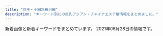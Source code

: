 ```yaml
---
title: "京王・小田急線沿線"
description: "キーワード別にの巨乳アジアン・チャイナエステ嬢情報をまとめました。"
---
```


新着画像と新着キーワードをまとめています。
2021年06月28日の情報です。

<DmmAffiliateIns />
<KeywordTable
  shops={
    [
    {
        "station": "\u6210\u57ce\u5b66\u5712\u524d\u99c5",
        "keywords": {
            "C": 9,
            "D": 15
        },
        "url": "https://s-botan.tokyo/",
        "name": "\u30dc\u30bf\u30f3",
        "img_links": [
            "https://s-botan.tokyo/wp-content/uploads/2020/02/13botan.jpg",
            "https://s-botan.tokyo/wp-content/themes/este/img/2.jpg",
            "https://s-botan.tokyo/wp-content/uploads/2020/02/16botan.jpg",
            "https://s-botan.tokyo/wp-content/themes/este/img/tel_header.png",
            "https://s-botan.tokyo/wp-content/themes/este/img/4.jpg",
            "https://s-botan.tokyo/wp-content/themes/este/img/1.jpg",
            "https://s-botan.tokyo/wp-content/themes/este/img/top-img05.png",
            "https://s-botan.tokyo/wp-content/themes/este/img/top-img01.png",
            "https://s-botan.tokyo/wp-content/uploads/2020/02/12botan.jpg",
            "https://s-botan.tokyo/wp-content/themes/este/img/top-img02.png",
            "https://s-botan.tokyo/wp-content/uploads/2020/02/14botan.jpg",
            "https://s-botan.tokyo/wp-content/uploads/2020/02/11botan.jpg",
            "https://s-botan.tokyo/wp-content/uploads/2020/02/15botan.jpg",
            "https://s-botan.tokyo/wp-content/uploads/2020/02/9botan.jpg",
            "https://s-botan.tokyo/wp-content/themes/este/img/tel_footer.png",
            "https://s-botan.tokyo/wp-content/uploads/2020/02/5botan.jpg",
            "https://s-botan.tokyo/wp-content/themes/este/img/3.jpg",
            "https://s-botan.tokyo/wp-content/themes/este/img/top-img01a.png",
            "https://s-botan.tokyo/wp-content/themes/este/img/top-img01b.png",
            "https://s-botan.tokyo/wp-content/themes/este/img/call.png"
        ]
    },
    {
        "name": "\u82b1\u6c34\u6728",
        "station": "\u5e9c\u4e2d\u99c5\u5357\u53e3",
        "img_links": [
            "http://hanamizuki.tyo.cm/images/s_staff.png",
            "http://hanamizuki.tyo.cm/images/top.jpg",
            "http://hanamizuki.tyo.cm/photos/sites/32/2019/02/201902151914399.jpg",
            "http://hanamizuki.tyo.cm/images/nbj1.png",
            "http://hanamizuki.tyo.cm/photos/sites/32/2020/01/2020013110290975.jpg",
            "http://hanamizuki.tyo.cm/link/e0016.jpg",
            "http://hanamizuki.tyo.cm/images/news_bj3.png",
            "http://hanamizuki.tyo.cm/link/walker88.jpg",
            "http://hanamizuki.tyo.cm/images/room4.jpg",
            "http://hanamizuki.tyo.cm/images/mobile.jpg",
            "http://hanamizuki.tyo.cm/images/room2.jpg",
            "http://hanamizuki.tyo.cm/i/images/room2.jpg",
            "http://hanamizuki.tyo.cm/images/room1.jpg",
            "http://hanamizuki.tyo.cm/photos/sites/32/2018/11/2018110115410796.jpg",
            "http://hanamizuki.tyo.cm/i/images/room1.jpg",
            "http://hanamizuki.tyo.cm/photos/sites/32/2017/12/2017121407030461.jpg",
            "http://hanamizuki.tyo.cm/images/room3.jpg",
            "http://hanamizuki.tyo.cm/images/bj3.jpg",
            "http://hanamizuki.tyo.cm/i/images/room3.jpg",
            "http://hanamizuki.tyo.cm/images/s_news.png",
            "http://hanamizuki.tyo.cm/photos/sites/32/2016/08/staff15.jpg",
            "http://hanamizuki.tyo.cm/images/s_link.png",
            "http://hanamizuki.tyo.cm/photos/sites/32/2016/08/staff4a.jpg",
            "http://hanamizuki.tyo.cm/link/esthelove88-31.jpg",
            "http://hanamizuki.tyo.cm/link/8831.jpg",
            "http://menlog.net/link/menlog8831.jpg",
            "http://hanamizuki.tyo.cm/link/massage-de_88_31.jpg",
            "http://hanamizuki.tyo.cm/link/88x31b.jpg"
        ],
        "keywords": {
            "86": 21,
            "83": 7,
            "C": 27,
            "D": 21
        },
        "url": "http://hanamizuki.tyo.cm/"
    },
    {
        "station": "\u7b39\u585a\u99c5\u5317\u53e3",
        "url": "http://aroma-esthe.in.net/",
        "name": "\u840c \uff5e\u3082\u3048\uff5e",
        "keywords": {
            "86": 4,
            "85": 1,
            "D": 1,
            "C": 1
        },
        "img_links": [
            "http://aroma-esthe.in.net/img/cg06.png",
            "http://aroma-esthe.in.net/img/cg011.png",
            "http://aroma-esthe.in.net/img/nav-004.png",
            "http://aroma-esthe.in.net/img/cg051.png",
            "http://aroma-esthe.in.net/img/tel.png",
            "http://aroma-esthe.in.net/img/nav-005.png",
            "http://aroma-esthe.in.net/img/top01.png",
            "http://aroma-esthe.in.net/img/cg03.png",
            "http://aroma-esthe.in.net/img/nav-002.png",
            "http://aroma-esthe.in.net/img/nav-003.png",
            "http://aroma-esthe.in.net/img/nav-006.png",
            "http://aroma-esthe.in.net/img/nav-001.png",
            "http://aroma-esthe.in.net/img/no.png",
            "http://aroma-esthe.in.net/img/cg02.png"
        ]
    },
    {
        "keywords": {
            "86": 6,
            "83": 3,
            "85": 3,
            "84": 3
        },
        "url": "http://sakura.iyasi.me/",
        "station": "\u5343\u6b73\u70cf\u5c71\u99c5\u5357\u53e3",
        "name": "\u685c \uff5e\u30b5\u30af\u30e9\uff5e",
        "img_links": [
            "http://sakura.iyasi.me/images/staff_bj1.png",
            "http://sakura.iyasi.me/layer/images/top/top_03.jpg",
            "http://sakura.iyasi.me/images/ser2.jpg",
            "http://sakura.iyasi.me/images/staff_04.jpg",
            "http://sakura.iyasi.me/images/staff_bj4.png",
            "http://sakura.iyasi.me/images/wenzi-staff.png",
            "http://sakura.iyasi.me/images/staff_03.jpg",
            "http://sakura.iyasi.me/images/top2.jpg",
            "http://sakura.iyasi.me/images/staff_06.jpg",
            "http://sakura.iyasi.me/layer/images/top/top_02.jpg",
            "http://sakura.iyasi.me/images/info.png",
            "http://sakura.iyasi.me/layer/images/top/top_06.jpg",
            "http://sakura.iyasi.me/images/s_info.png",
            "http://sakura.iyasi.me/images/staff_01.jpg",
            "http://sakura.iyasi.me/images/ser4.jpg",
            "http://sakura.iyasi.me/layer/images/top/top_05.jpg",
            "http://sakura.iyasi.me/images/top1.jpg",
            "http://sakura.iyasi.me/layer/images/top/top_04.jpg",
            "http://sakura.iyasi.me/layer/images/top/top_08.png",
            "http://sakura.iyasi.me/images/1.jpg",
            "http://sakura.iyasi.me/images/s_service.png",
            "http://sakura.iyasi.me/layer/images/top.jpg",
            "http://sakura.iyasi.me/images/staff_02.jpg",
            "http://sakura.iyasi.me/images/ser3.jpg",
            "http://sakura.iyasi.me/layer/images/top/top_01.jpg",
            "http://sakura.iyasi.me/images/ser1.jpg"
        ]
    },
    {
        "img_links": [
            "http://www.enjoy-massage.work/img/r2.jpg",
            "http://www.enjoy-massage.work/img/nos.jpg",
            "http://www.enjoy-massage.work/img/r1.jpg",
            "http://www.enjoy-massage.work/img/s6.jpg",
            "http://www.enjoy-massage.work/img/sta7.jpg",
            "http://www.enjoy-massage.work/img/botton.jpg",
            "http://www.enjoy-massage.work/img/flash.jpg",
            "http://www.enjoy-massage.work/img/sta6.jpg",
            "http://www.enjoy-massage.work/img/s8.jpg",
            "http://www.enjoy-massage.work/img/st8.jpg",
            "http://www.enjoy-massage.work/img/head.jpg",
            "http://www.enjoy-massage.work/img/mo.png",
            "http://www.enjoy-massage.work/img/pickup20.jpg",
            "http://www.enjoy-massage.work/img/st9.jpg",
            "http://www.enjoy-massage.work/img/sta8.jpg",
            "http://www.enjoy-massage.work/img/st7.jpg",
            "http://www.enjoy-massage.work/img/st6.jpg",
            "http://www.enjoy-massage.work/img/s9.jpg",
            "http://www.enjoy-massage.work/img/acc.jpg",
            "http://www.enjoy-massage.work/img/sta9.jpg",
            "http://www.enjoy-massage.work/img/s7.jpg"
        ],
        "name": "Enjoy",
        "keywords": {
            "D": 2,
            "G": 2,
            "89": 1,
            "90": 1,
            "C": 11,
            "86": 2
        },
        "station": "\u7b39\u585a\u99c5\u5357\u53e3",
        "url": "http://www.enjoy-massage.work/"
    },
    {
        "url": "https://moe.ests.jp/",
        "station": "\u8abf\u5e03\u99c5\u6771\u53e3",
        "keywords": {
            "87": 12,
            "D": 24,
            "C": 19,
            "86": 12
        },
        "img_links": [
            "https://moe.ests.jp/images/themes/blue/s_link.png",
            "https://moe.ests.jp/images/themes/blue/s_pickup.png",
            "https://moe.ests.jp/images/themes/blue/line.png",
            "https://moe.ests.jp/images/themes/blue/s_newface.png",
            "https://moe.ests.jp/images/room4.jpg",
            "https://moe.ests.jp/photos/sites/63/2021/04/2021041103094038.jpg",
            "https://moe.ests.jp/images/themes/blue/s_news.png",
            "https://moe.ests.jp/images/themes/blue/s_staff.png",
            "https://moe.ests.jp/images/themes/blue/s_ranking.png",
            "https://moe.ests.jp/images/room1.jpg",
            "https://moe.ests.jp/images/themes/blue/s_zysx.png",
            "https://moe.ests.jp/images/themes/blue/no1.png",
            "https://moe.ests.jp/photos/sites/63/2021/04/202104110309386.jpg",
            "https://moe.ests.jp/images/themes/blue/no2.png",
            "https://moe.ests.jp/photos/sites/63/2021/04/202104110309399.jpg",
            "https://moe.ests.jp/images/themes/blue/r3.jpg",
            "https://moe.ests.jp/images/room3.jpg",
            "https://moe.ests.jp/images/room2.jpg",
            "https://moe.ests.jp/images/themes/blue/mobile.jpg",
            "https://moe.ests.jp/photos/sites/63/2021/04/2021041103093931.jpg"
        ],
        "name": "\u840c"
    },
    {
        "img_links": [],
        "keywords": {},
        "url": "https://es.eoeoco.com/",
        "name": "\u30de\u30ab\u30ed\u30f3",
        "station": "\u7b39\u585a\u99c5\u5317\u53e3"
    },
    {
        "keywords": {},
        "url": "http://gakuen.iest.info/",
        "name": "\u30de\u30fc\u30e1\u30a4\u30c9",
        "img_links": [
            "http://gakuen.iest.info/photos/sites/2/2021/03/2021030315013351.jpg",
            "http://gakuen.iest.info/photos/sites/2/2021/02/2021020213584868.jpg",
            "http://gakuen.iest.info/photos/sites/2/2020/05/2020052119024816.jpg",
            "http://gakuen.iest.info/images/g13.jpg",
            "http://gakuen.iest.info/photos/sites/2/2020/04/2020040617563893.jpg",
            "http://gakuen.iest.info/images/s_link.jpg",
            "http://gakuen.iest.info/photos/sites/2/2019/03/2019033017261438.jpg",
            "http://gakuen.iest.info/images/info.jpg",
            "http://gakuen.iest.info/photos/sites/2/2020/07/2020072016533176.jpg",
            "http://gakuen.iest.info/images/g16.jpg",
            "http://gakuen.iest.info/photos/sites/2/2020/02/202002181926092.jpg",
            "http://gakuen.iest.info/images/info2.jpg",
            "http://gakuen.iest.info/photos/sites/2/2021/03/2021031115072814.jpg",
            "http://gakuen.iest.info/photos/sites/2/2020/03/2020030612170589.jpg",
            "http://gakuen.iest.info/images/news1.jpg",
            "http://gakuen.iest.info/photos/sites/2/2020/01/2020011414544936.jpg",
            "http://gakuen.iest.info/photos/sites/2/2019/09/2019091711325670.jpg",
            "http://gakuen.iest.info/photos/sites/2/2020/02/2020021810301874.jpg",
            "http://gakuen.iest.info/photos/sites/2/2021/01/2021013015404587.jpg",
            "http://gakuen.iest.info/photos/sites/2/2020/09/2020093013013880.jpg",
            "http://gakuen.iest.info/photos/sites/2/2020/01/2020012918400879.jpg",
            "http://gakuen.iest.info/images/s_cosplay.jpg",
            "http://gakuen.iest.info/photos/sites/2/2019/12/2019122012395148.jpg",
            "http://gakuen.iest.info/photos/sites/2/2018/12/2018120914092113.jpg",
            "http://gakuen.iest.info/images/s_staff.jpg",
            "http://gakuen.iest.info/photos/sites/2/2020/01/2020011113280929.jpg",
            "http://gakuen.iest.info/photos/sites/2/2020/03/2020031917023498.jpg",
            "http://gakuen.iest.info/photos/sites/2/2020/06/2020061616280157.jpg",
            "http://gakuen.iest.info/images/dairy1.jpg",
            "http://gakuen.iest.info/photos/sites/2/2020/01/2020012313115328.jpg",
            "http://gakuen.iest.info/images/g3.jpg",
            "http://gakuen.iest.info/photos/sites/2/2020/02/2020021810302988.jpg",
            "http://gakuen.iest.info/photos/sites/2/2020/12/2020120714105839.jpg",
            "http://gakuen.iest.info/photos/sites/2/2021/01/2021011710180481.jpg",
            "http://gakuen.iest.info/images/staff0.jpg",
            "http://gakuen.iest.info/photos/sites/2/2021/01/2021011710180186.jpg",
            "http://gakuen.iest.info/images/staff_bj3.jpg",
            "http://gakuen.iest.info/images/g15.jpg",
            "http://gakuen.iest.info/photos/sites/2/2020/02/202002181030244.jpg",
            "http://gakuen.iest.info/photos/sites/2/2020/01/2020012313114295.jpg",
            "http://gakuen.iest.info/photos/sites/2/2020/03/2020031710530298.jpg",
            "http://gakuen.iest.info/photos/sites/2/2018/12/2018122016370867.jpg",
            "http://gakuen.iest.info/photos/sites/2/2018/12/2018122016365886.jpg",
            "http://gakuen.iest.info/photos/sites/2/2020/03/2020032315452568.jpg",
            "http://gakuen.iest.info/photos/sites/2/2020/04/2020042017530271.jpg",
            "http://gakuen.iest.info/photos/sites/2/2020/05/2020050117553339.jpg",
            "http://gakuen.iest.info/photos/sites/2/2020/01/2020012313114828.jpg",
            "http://gakuen.iest.info/photos/sites/2/2019/08/2019081415474742.jpg",
            "http://gakuen.iest.info/photos/sites/2/2020/07/2020073112251978.jpg",
            "http://gakuen.iest.info/photos/sites/2/2019/03/2019032815331529.jpg",
            "http://gakuen.iest.info/images/g10.jpg",
            "http://gakuen.iest.info/images/g2.jpg",
            "http://gakuen.iest.info/photos/sites/2/2021/01/2021011710180345.jpg",
            "http://gakuen.iest.info/photos/sites/2/2020/05/202005211902408.jpg",
            "http://gakuen.iest.info/photos/sites/2/2020/03/202003121411072.jpg",
            "http://gakuen.iest.info/photos/sites/2/2019/07/2019070814045162.jpg",
            "http://gakuen.iest.info/images/1.jpg",
            "http://gakuen.iest.info/images/g11.jpg",
            "http://gakuen.iest.info/photos/sites/2/2019/03/2019030516090063.jpg",
            "http://gakuen.iest.info/photos/sites/2/2020/12/2020121712262192.jpg",
            "http://gakuen.iest.info/images/mobile.jpg",
            "http://gakuen.iest.info/images/pick.jpg",
            "http://gakuen.iest.info/photos/sites/2/2019/02/2019022817325825.jpg",
            "http://gakuen.iest.info/photos/sites/2/2020/04/2020042017530931.jpg",
            "http://gakuen.iest.info/images/g17.jpg",
            "http://gakuen.iest.info/images/2.jpg",
            "http://gakuen.iest.info/photos/sites/2/2020/01/202001201156212.jpg",
            "http://gakuen.iest.info/images/g7.jpg",
            "http://gakuen.iest.info/photos/sites/2/2020/04/202004131442543.jpg",
            "http://gakuen.iest.info/images/g1.jpg",
            "http://gakuen.iest.info/photos/sites/2/2019/05/2019050913134067.jpg",
            "http://gakuen.iest.info/photos/sites/2/2020/02/202002061519106.jpg",
            "http://gakuen.iest.info/images/top.jpg",
            "http://gakuen.iest.info/images/g14.jpg",
            "http://gakuen.iest.info/photos/sites/2/2020/02/2020022712294123.jpg",
            "http://gakuen.iest.info/photos/sites/2/2018/12/2018122016370328.jpg",
            "http://gakuen.iest.info/photos/sites/2/2020/03/2020031710530315.jpg",
            "http://gakuen.iest.info/photos/sites/2/2020/03/2020032310123163.jpg",
            "http://gakuen.iest.info/photos/sites/2/2019/04/2019042412405867.jpg"
        ],
        "station": "\u8056\u8e5f\u685c\u30f6\u4e18\u99c5\u897f\u53e3"
    },
    {
        "img_links": [
            "https://hobo100per.jpn.vin/photos/sites/64/2020/10/2020102607255898.jpg",
            "https://hobo100per.jpn.vin/images/s_staff.jpg",
            "https://hobo100per.jpn.vin/images/news_bj3.jpg",
            "https://hobo100per.jpn.vin/photos/sites/64/2020/11/2020111302073452.jpg",
            "https://hobo100per.jpn.vin/images/s_topics.jpg",
            "https://hobo100per.jpn.vin/images/s_link.jpg",
            "https://hobo100per.jpn.vin/images/top.png",
            "https://hobo100per.jpn.vin/images/s_face.jpg",
            "https://hobo100per.jpn.vin/images/room2.jpg",
            "https://hobo100per.jpn.vin/images/news_bj1.jpg",
            "https://hobo100per.jpn.vin/photos/sites/64/2021/02/2021020403220683.jpg",
            "https://hobo100per.jpn.vin/photos/sites/64/2020/12/2020120204102727.jpg",
            "https://hobo100per.jpn.vin/photos/sites/64/2020/10/2020102607255738.jpg",
            "https://hobo100per.jpn.vin/photos/sites/64/2021/05/2021053103292396.jpg",
            "https://hobo100per.jpn.vin/photos/sites/64/2021/04/2021040902115754.jpg",
            "https://hobo100per.jpn.vin/photos/sites/64/2021/05/2021051105251986.jpg",
            "https://hobo100per.jpn.vin/photos/sites/64/2021/02/2021021405253880.jpg",
            "https://hobo100per.jpn.vin/images/mobile.jpg",
            "https://hobo100per.jpn.vin/photos/sites/64/2021/01/202101160211441.jpg",
            "https://hobo100per.jpn.vin/images/end.png",
            "https://hobo100per.jpn.vin/photos/sites/64/2020/10/2020102607255627.jpg",
            "https://hobo100per.jpn.vin/images/face_bj2.jpg",
            "https://hobo100per.jpn.vin/photos/sites/64/2021/02/2021022309221643.jpg",
            "https://hobo100per.jpn.vin/photos/sites/64/2021/06/2021061905261324.jpg",
            "https://hobo100per.jpn.vin/images/room4.jpg",
            "https://hobo100per.jpn.vin/photos/sites/64/2020/10/2020102607255792.jpg",
            "https://hobo100per.jpn.vin/images/room1.jpg",
            "https://hobo100per.jpn.vin/photos/sites/64/2021/03/2021031502514054.jpg",
            "https://hobo100per.jpn.vin/photos/sites/64/2021/06/2021060303273030.jpg",
            "https://hobo100per.jpn.vin/images/1.png",
            "https://hobo100per.jpn.vin/photos/sites/64/2021/06/2021060203045619.jpg",
            "https://hobo100per.jpn.vin/images/room3.jpg"
        ],
        "station": "\u5343\u6b73\u70cf\u5c71\u99c5\u5317\u53e3",
        "name": "\u307b\u307c100%",
        "keywords": {
            "D": 182,
            "83": 28,
            "C": 47,
            "86": 14,
            "84": 56,
            "85": 28,
            "E": 42,
            "87": 112
        },
        "url": "https://hobo100per.jpn.vin/"
    },
    {
        "keywords": {
            "C": 7
        },
        "img_links": [
            "http://iyashien-est.com/girl/4.jpg",
            "http://iyashien-est.com/images/index.jpg",
            "http://iyashien-est.com/girl/7.jpg",
            "http://iyashien-est.com/girl/3.jpg",
            "http://iyashien-est.com/girl/9.jpg",
            "http://iyashien-est.com/images/room/photo04.jpg",
            "http://iyashien-est.com/images/room/photo03.jpg",
            "http://iyashien-est.com/images/capinfo.jpg",
            "http://iyashien-est.com/girl/2.jpg",
            "http://iyashien-est.com/girl/16.jpg",
            "http://iyashien-est.com/images/staff.jpg",
            "http://iyashien-est.com/girl/8.jpg",
            "http://iyashien-est.com/images/room/photo01.jpg",
            "http://iyashien-est.com/images/room/photo02.jpg",
            "http://iyashien-est.com/girl/5.jpg"
        ],
        "name": "\u7652\u3057\u82d1",
        "url": "http://iyashien-est.com/",
        "station": "\u5e9c\u4e2d\u99c5\u5357\u53e3"
    },
    {
        "keywords": {
            "90": 2,
            "E": 1,
            "D": 3,
            "89": 1,
            "92": 1
        },
        "url": "https://alice.relaxjp.com/",
        "name": "Alice -\u30a2\u30ea\u30b9-",
        "station": "\u7b39\u585a\u99c5\u5317\u53e3",
        "img_links": [
            "https://alice.relaxjp.com/css/m-top-right02.jpg",
            "https://alice.relaxjp.com/css/staff/staff03.png",
            "https://alice.relaxjp.com/css/staff/staff02.png",
            "https://alice.relaxjp.com/css/m-right.jpg",
            "https://alice.relaxjp.com/css/staff/staff01.png",
            "https://alice.relaxjp.com/css/m-top-right01.jpg",
            "https://alice.relaxjp.com/css/top-left01.jpg",
            "https://alice.relaxjp.com/css/m-top-right03.jpg",
            "https://alice.relaxjp.com/images/call.png",
            "https://alice.relaxjp.com/css/m-top02.jpg",
            "https://alice.relaxjp.com/css/m-left.jpg",
            "https://alice.relaxjp.com/css/m-top04.jpg",
            "https://alice.relaxjp.com/css/staff/staff04.png",
            "https://alice.relaxjp.com/css/m-head.jpg",
            "https://alice.relaxjp.com/css/m-top-right04.jpg",
            "https://alice.relaxjp.com/css/m-yejiao.jpg",
            "https://alice.relaxjp.com/css/top-right05.jpg"
        ]
    },
    {
        "station": "\u5e9c\u4e2d\u99c5\u5357\u53e3",
        "name": "\u30a2\u30ed\u30de\u30b8\u30e5\u30e9\u30af",
        "url": "http://lucky-one.jpn.mn/",
        "img_links": [
            "http://lucky-one.jpn.mn/photos/sites/44/2021/04/2021040809404236.jpg",
            "http://lucky-one.jpn.mn/photos/sites/44/2021/04/2021040809412036.jpg",
            "http://lucky-one.jpn.mn/photos/sites/44/2021/04/2021040809431450.jpg",
            "http://lucky-one.jpn.mn/images/room4.jpg",
            "http://lucky-one.jpn.mn/photos/sites/44/2021/04/2021040809400982.jpg",
            "http://lucky-one.jpn.mn/images/themes/blue/s_pickup.png",
            "http://lucky-one.jpn.mn/images/themes/blue/no1.png",
            "http://lucky-one.jpn.mn/photos/sites/44/2021/04/202104080937565.jpg",
            "http://lucky-one.jpn.mn/images/themes/blue/no2.png",
            "http://lucky-one.jpn.mn/photos/sites/44/2021/04/2021040809401068.jpg",
            "http://lucky-one.jpn.mn/photos/sites/44/2021/04/2021040809412291.jpg",
            "http://lucky-one.jpn.mn/images/themes/blue/mobile.jpg",
            "http://lucky-one.jpn.mn/photos/sites/44/2021/04/2021040809400869.jpg",
            "http://lucky-one.jpn.mn/photos/sites/44/2021/04/2021040809411851.jpg",
            "http://lucky-one.jpn.mn/photos/sites/44/2021/04/2021040809431346.jpg",
            "http://lucky-one.jpn.mn/photos/sites/44/2021/04/2021040809384524.jpg",
            "http://lucky-one.jpn.mn/images/themes/blue/s_newface.png",
            "http://lucky-one.jpn.mn/photos/sites/44/2021/04/2021040809404174.jpg",
            "http://lucky-one.jpn.mn/images/themes/blue/s_zysx.png",
            "http://lucky-one.jpn.mn/photos/sites/44/2021/04/202104080943116.jpg",
            "http://lucky-one.jpn.mn/photos/sites/44/2021/04/2021040809412150.jpg",
            "http://lucky-one.jpn.mn/photos/sites/44/2021/04/2021040809375736.jpg",
            "http://lucky-one.jpn.mn/photos/sites/44/2021/04/2021040809380020.jpg",
            "http://lucky-one.jpn.mn/photos/sites/44/2021/04/2021040809404287.jpg",
            "http://lucky-one.jpn.mn/photos/sites/44/2021/04/2021040809375410.jpg",
            "http://lucky-one.jpn.mn/photos/sites/44/2021/04/2021040809403838.jpg",
            "http://lucky-one.jpn.mn/photos/sites/44/2021/04/2021040809384767.jpg",
            "http://lucky-one.jpn.mn/images/themes/blue/s_news.png",
            "http://lucky-one.jpn.mn/images/themes/blue/line.png",
            "http://lucky-one.jpn.mn/images/room3.jpg",
            "http://lucky-one.jpn.mn/images/themes/blue/s_ranking.png",
            "http://lucky-one.jpn.mn/photos/sites/44/2021/04/2021040809384593.jpg",
            "http://lucky-one.jpn.mn/images/themes/blue/r3.jpg",
            "http://lucky-one.jpn.mn/images/themes/blue/s_staff.png",
            "http://lucky-one.jpn.mn/photos/sites/44/2021/04/2021040809431373.jpg",
            "http://lucky-one.jpn.mn/photos/sites/44/2021/04/2021040809403927.jpg",
            "http://lucky-one.jpn.mn/photos/sites/44/2021/04/2021040809572110.jpg",
            "http://lucky-one.jpn.mn/photos/sites/44/2021/04/2021040809431618.jpg",
            "http://lucky-one.jpn.mn/photos/sites/44/2021/04/2021040809384810.jpg",
            "http://lucky-one.jpn.mn/photos/sites/44/2021/04/2021040809384699.jpg",
            "http://lucky-one.jpn.mn/photos/sites/44/2021/04/2021040809393275.jpg",
            "http://lucky-one.jpn.mn/images/room2.jpg",
            "http://lucky-one.jpn.mn/photos/sites/44/2021/04/202104080940066.jpg",
            "http://lucky-one.jpn.mn/images/themes/blue/s_link.png",
            "http://lucky-one.jpn.mn/photos/sites/44/2021/04/2021040809411939.jpg",
            "http://lucky-one.jpn.mn/photos/sites/44/2021/04/2021040809393049.jpg",
            "http://lucky-one.jpn.mn/photos/sites/44/2021/04/2021040809400714.jpg",
            "http://lucky-one.jpn.mn/images/room1.jpg"
        ],
        "keywords": {
            "E": 6,
            "83": 6,
            "85": 18,
            "88": 6,
            "D": 36,
            "C": 29,
            "86": 12,
            "87": 6
        }
    },
    {
        "url": "http://lululeira.xyz/",
        "name": "\u3046\u3055\u304e",
        "station": "\u7b39\u585a\u99c5\u5317\u53e3",
        "keywords": {
            "86": 2,
            "85": 1,
            "D": 3,
            "C": 10
        },
        "img_links": [
            "http://lululeira.xyz/style/images/room2.jpg",
            "http://lululeira.xyz/uploads/210617/1-21061G41340L4.jpg",
            "http://lululeira.xyz/style/images/staff_line.png",
            "http://lululeira.xyz/style/images/end.jpg",
            "http://lululeira.xyz/html/dianna_jing/images/room5.jpg",
            "http://lululeira.xyz/uploads/210617/1-21061G41249407.jpg",
            "http://lululeira.xyz/style/images/mobile.jpg",
            "http://lululeira.xyz/uploads/210617/1-21061G41203212.jpg",
            "http://lululeira.xyz/style/images/dt.jpg",
            "http://lululeira.xyz/style/images/bj3.png",
            "http://lululeira.xyz/style/images/room4.jpg",
            "http://lululeira.xyz/style/images/top.png",
            "http://lululeira.xyz/style/images/room1.jpg",
            "http://lululeira.xyz/style/images/girl-z1.jpg",
            "http://lululeira.xyz/style/images/girl-z2.jpg",
            "http://lululeira.xyz/style/images/room3.jpg"
        ]
    },
    {
        "keywords": {
            "83": 8,
            "90": 8,
            "85": 16,
            "C": 8,
            "87": 8,
            "F": 16,
            "84": 16,
            "D": 32
        },
        "url": "http://cure-as.ests.jp/",
        "name": "\u30ad\u30e5\u30a2\u30e9\u30b9",
        "station": "\u4e0b\u9ad8\u4e95\u6238\u99c5\u897f\u53e3",
        "img_links": [
            "http://cure-as.ests.jp/photos/sites/27/2019/05/201905161429354.jpg",
            "http://cure-as.ests.jp/photos/sites/27/2019/03/201903261030333.jpg",
            "http://cure-as.ests.jp/images/info.jpg",
            "http://cure-as.ests.jp/images/photo.png",
            "http://cure-as.ests.jp/images/news11.jpg",
            "http://cure-as.ests.jp/images/2.jpg",
            "http://cure-as.ests.jp/images/top.jpg",
            "http://cure-as.ests.jp/images/top1.jpg",
            "http://cure-as.ests.jp/images/news.png",
            "http://cure-as.ests.jp/photos/sites/27/2018/10/2018102015260524.jpg",
            "http://cure-as.ests.jp/images/mobile.jpg",
            "http://cure-as.ests.jp/images/s_staff.png",
            "http://cure-as.ests.jp/images/s_reruit.png",
            "http://cure-as.ests.jp/photos/sites/27/2019/07/2019070118583389.jpg",
            "http://cure-as.ests.jp/photos/sites/27/2019/12/2019122512063341.jpg",
            "http://cure-as.ests.jp/photos/sites/27/2020/06/2020060319010741.jpg",
            "http://cure-as.ests.jp/photos/sites/27/2019/09/2019090515360480.jpg",
            "http://cure-as.ests.jp/images/1.jpg",
            "http://cure-as.ests.jp/images/s_link.png"
        ]
    },
    {
        "keywords": {},
        "station": "\u7b39\u585a\u99c5\u5317\u53e3",
        "url": "http://cecil.jpest.net/",
        "name": "Cecil \u30bb\u30b7\u30eb",
        "img_links": [
            "http://honey.jpest.net/uploads//sites/45/2021/06/g6-1.jpg",
            "http://honey.jpest.net/uploads//sites/45/2021/06/g5-1.jpg",
            "http://cecil.jpest.net/uploads//sites/45/2021/06/con02-1.jpg",
            "http://cecil.jpest.net/uploads//sites/45/2021/06/con01-1.jpg",
            "http://honey.jpest.net/uploads//sites/45/2021/06/g3-2.jpg",
            "http://honey.jpest.net/uploads//sites/45/2021/06/g2-2.jpg",
            "http://honey.jpest.net/uploads//sites/45/2021/06/g1-2.jpg",
            "http://honey.jpest.net/uploads//sites/45/2021/06/g4-1.jpg",
            "http://cecil.jpest.net/uploads//sites/45/2021/06/con03-1.jpg",
            "http://cecil.jpest.net/uploads//sites/45/2021/06/req_03-2.jpg",
            "http://cecil.jpest.net/uploads//sites/45/2021/06/staff.jpg"
        ]
    },
    {
        "name": "U\uff06ME",
        "keywords": {
            "E": 4,
            "D": 36,
            "86": 1
        },
        "img_links": [
            "http://massage-relax.pink/images/acc.jpg",
            "http://massage-relax.pink/images/cg05.jpg",
            "http://massage-relax.pink/images/cg07.jpg",
            "http://massage-relax.pink/images/ttl-concept2.png",
            "http://massage-relax.pink/images/cg10.jpg",
            "http://massage-relax.pink/images/txt-header-storeinfo.png",
            "http://massage-relax.pink/images/img-header-mainvisual01.jpg",
            "http://massage-relax.pink/images/cg08.jpg",
            "http://massage-relax.pink/images/ttl-qrf.png",
            "http://massage-relax.pink/images/qr.jpg",
            "http://massage-relax.pink/images/ttl-therapist.png",
            "http://massage-relax.pink/images/ttl-qrt.png",
            "http://massage-relax.pink/images/ttl-concept2t.png",
            "http://massage-relax.pink/images/ttl-concept.png",
            "http://massage-relax.pink/images/bg-image-consept.png",
            "http://massage-relax.pink/images/ttl-conceptt.png",
            "http://massage-relax.pink/images/img-header-mainvisual01t.jpg",
            "http://massage-relax.pink/images/cg09.jpg",
            "http://massage-relax.pink/images/cg11.jpg",
            "http://massage-relax.pink/images/txt-header-phonet.png",
            "http://massage-relax.pink/images/cg12.jpg",
            "http://massage-relax.pink/images/ttl-informationt.png",
            "http://massage-relax.pink/images/img-therapistt.jpg",
            "http://massage-relax.pink/images/ttl-link.png",
            "http://massage-relax.pink/images/txt-footer-copyright.png",
            "http://massage-relax.pink/images/bnr-sp-campaign01.jpg",
            "http://massage-relax.pink/images/cg02.jpg",
            "http://massage-relax.pink/images/bnr-campaign01.jpg",
            "http://massage-relax.pink/images/ttl-pickup.png",
            "http://massage-relax.pink/images/img-therapist.jpg",
            "http://massage-relax.pink/images/cg01.jpg",
            "http://massage-relax.pink/images/bg-image-consept02.png",
            "http://massage-relax.pink/images/ttl-qr.png",
            "http://massage-relax.pink/images/ttl-information.png",
            "http://massage-relax.pink/images/txt-header-phone.png",
            "http://massage-relax.pink/images/img-link.jpg",
            "http://massage-relax.pink/images/ttl-pickupt.png",
            "http://massage-relax.pink/images/cg03.jpg",
            "http://massage-relax.pink/images/img-linkt.jpg"
        ],
        "url": "http://massage-relax.pink/",
        "station": "\u660e\u5927\u524d\u99c5\u4e2d\u592e\u53e3"
    },
    {
        "url": "https://mens-pinotnoir.com/index.php",
        "keywords": {
            "E": 13,
            "85": 33,
            "D": 25,
            "86": 12,
            "88": 13,
            "C": 56,
            "82": 24,
            "84": 12
        },
        "img_links": [
            "http://mens-pinotnoir.com/img/h2_cast.png",
            "https://mens-pinotnoir.com/img/r_sp.png",
            "https://mens-pinotnoir.com/girls/ayano/a.jpg",
            "https://mens-pinotnoir.com/img/h3_newcast.png",
            "https://mens-pinotnoir.com/img/background/bg.jpg",
            "https://mens-pinotnoir.com/girls/sakura/a.jpg",
            "https://mens-pinotnoir.com/girls/jyunn/a.jpg",
            "https://mens-pinotnoir.com/girls/koko/e.jpg",
            "https://mens-pinotnoir.com/girls/ayano/e.jpg",
            "http://mens-pinotnoir.com/girls/jyunn/a.jpg",
            "https://mens-pinotnoir.com/img/h2_cast.png",
            "http://mens-pinotnoir.com/girls/sakura/a.jpg",
            "https://mens-pinotnoir.com/girls/shion/d.jpg",
            "http://mens-pinotnoir.com/img/qr.png",
            "https://mens-pinotnoir.com/girls/koko/c.jpg",
            "https://mens-pinotnoir.com/girls/koko/b.jpg",
            "https://mens-pinotnoir.com/girls/sakura/e.jpg",
            "https://mens-pinotnoir.com/girls/shion/e.jpg",
            "http://mens-pinotnoir.com/girls/koko/a.jpg",
            "http://mens-pinotnoir.com/img/slider/2.jpg",
            "http://mens-pinotnoir.com/img/h3_newcast.png",
            "https://mens-pinotnoir.com/img/h2_job.png",
            "https://mens-pinotnoir.com/girls/shion/c.jpg",
            "https://mens-pinotnoir.com/girls/nana/b.jpg",
            "http://mens-pinotnoir.com/img/slider/1.jpg",
            "https://mens-pinotnoir.com/girls/ayano/d.jpg",
            "https://mens-pinotnoir.com/img/smapho/bg.jpg",
            "https://mens-pinotnoir.com/girls/koko/a.jpg",
            "https://mens-pinotnoir.com/img/h2_profile.png",
            "https://mens-pinotnoir.com/girls/nana/c.jpg",
            "http://mens-pinotnoir.com/img/header.png",
            "http://mens-pinotnoir.com/girls/shion/a.jpg",
            "https://mens-pinotnoir.com/img/h2_contact.png",
            "https://mens-pinotnoir.com/girls/sana/a.jpg",
            "https://mens-pinotnoir.com/girls/jyunn/e.jpg",
            "https://mens-pinotnoir.com/img/slider/2.jpg",
            "https://mens-pinotnoir.com/girls/nana/e.jpg",
            "https://mens-pinotnoir.com/girls/sana/c.jpg",
            "https://mens-pinotnoir.com/img/qr.png",
            "https://mens-pinotnoir.com/girls/jyunn/b.jpg",
            "https://mens-pinotnoir.com/girls/sakura/d.jpg",
            "https://mens-pinotnoir.com/girls/ayano/b.jpg",
            "https://mens-pinotnoir.com/girls/sakura/c.jpg",
            "https://mens-pinotnoir.com/img/slider/1.jpg",
            "https://mens-pinotnoir.com/girls/shion/a.jpg",
            "https://mens-pinotnoir.com/girls/sakura/b.jpg",
            "https://mens-pinotnoir.com/img/header.png",
            "https://mens-pinotnoir.com/girls/jyunn/c.jpg",
            "https://mens-pinotnoir.com/girls/nana/d.jpg",
            "http://mens-pinotnoir.com/img/r_sp.png",
            "http://mens-pinotnoir.com/img/h3_info.png",
            "http://mens-pinotnoir.com/girls/sana/a.jpg",
            "https://mens-pinotnoir.com/girls/sana/e.jpg",
            "https://mens-pinotnoir.com/img/r_pc.png",
            "https://mens-pinotnoir.com/girls/sana/b.jpg",
            "https://mens-pinotnoir.com/img/h2_sys.png",
            "http://mens-pinotnoir.com/img/background/bg.jpg",
            "http://mens-pinotnoir.com/girls/ayano/a.jpg",
            "https://mens-pinotnoir.com/girls/shion/b.jpg",
            "https://mens-pinotnoir.com/girls/ayano/c.jpg",
            "https://mens-pinotnoir.com/girls/koko/d.jpg",
            "https://mens-pinotnoir.com/img/h3_info.png",
            "https://mens-pinotnoir.com/img/h2_link.png",
            "https://mens-pinotnoir.com/girls/jyunn/d.jpg",
            "https://mens-pinotnoir.com/girls/sana/d.jpg",
            "http://mens-pinotnoir.com/girls/nana/a.jpg",
            "https://mens-pinotnoir.com/girls/nana/a.jpg"
        ],
        "name": "\u30d4\u30ce\u30fb\u30ce\u30ef\u30fc\u30eb",
        "station": "\u7b39\u585a\u99c5"
    },
    {
        "keywords": {
            "\u30bb\u30af\u30b7\u30fc": 2
        },
        "url": "https://es-tonix.com/",
        "img_links": [
            "https://es-tonix.com/wp-content/themes/este/img/top-img02a.png",
            "https://es-tonix.com/wp-content/themes/este/img/tel_header.png",
            "https://es-tonix.com/wp-content/themes/este/img/top-img03a.png",
            "https://es-tonix.com/wp-content/uploads/2017/12/222222222222222221.jpg",
            "https://es-tonix.com/wp-content/themes/este/img/call.png",
            "https://es-tonix.com/wp-content/themes/este/img/3.jpg",
            "https://es-tonix.com/wp-content/uploads/2019/06/5947F5C5-4B57-4941-9106-D738D4F78698.jpeg",
            "https://es-tonix.com/wp-content/uploads/2021/04/692B597B-1CEB-42C9-8F8A-9CDE197A3C46.jpeg",
            "https://es-tonix.com/wp-content/themes/este/img/4.jpg",
            "https://es-tonix.com/wp-content/uploads/2021/04/5B2F80E2-4F72-4135-B8F3-286BB45A4044.jpeg",
            "https://es-tonix.com/wp-content/themes/este/img/top-img07.png",
            "https://es-tonix.com/wp-content/uploads/2021/04/EBF139A6-A306-4E96-941A-32B836D41A85.jpeg",
            "https://es-tonix.com/wp-content/uploads/2021/04/695FB2FD-141C-435D-9A3E-6720BF5516F0.jpeg",
            "https://es-tonix.com/wp-content/uploads/2021/04/4EBE72EF-2B90-4F07-BE48-47A9FAA85450.jpeg",
            "https://es-tonix.com/wp-content/uploads/2021/04/CC5657CA-78F6-4890-9761-08D817F164A3.jpeg",
            "https://es-tonix.com/wp-content/uploads/2019/06/E8CFA28F-4F73-4C31-9D61-621E5D24A80E.jpeg",
            "https://es-tonix.com/wp-content/uploads/2019/06/F0BA29ED-B784-4924-B1A9-F26AC4BB7486.jpeg",
            "https://es-tonix.com/wp-content/themes/este/img/2.jpg",
            "https://es-tonix.com/wp-content/themes/este/img/top-img06.png",
            "https://es-tonix.com/wp-content/themes/este/img/tel_footer.png",
            "https://es-tonix.com/wp-content/themes/este/img/top-img01a.png",
            "https://es-tonix.com/wp-content/themes/este/img/top-img05.png",
            "https://es-tonix.com/wp-content/themes/este/img/top-img04.png",
            "https://es-tonix.com/wp-content/uploads/2021/04/9305A578-6EB1-4009-BBAE-2316F94E2C0C.jpeg",
            "https://es-tonix.com/wp-content/uploads/2021/04/10891220-2F30-4B76-B8DC-35ED21FF2CC5.jpeg",
            "https://es-tonix.com/wp-content/themes/este/img/1.jpg",
            "https://es-tonix.com/wp-content/uploads/2021/04/E3FFBFAE-89B4-43A7-BA90-1482DDEF744E.jpeg",
            "https://es-tonix.com/wp-content/themes/este/img/top-img01b.png"
        ],
        "name": "TONIX",
        "station": "\u5e9c\u4e2d\u99c5\u5357\u53e3"
    },
    {
        "url": "http://almond.ests.jp/",
        "keywords": {
            "86": 2,
            "85": 4,
            "C": 15,
            "87": 2,
            "D": 8
        },
        "img_links": [
            "http://almond.ests.jp/photos/sites/24/2020/12/2020121413001762.jpg",
            "http://almond.ests.jp/images/s_face.png",
            "http://almond.ests.jp/images/s_staff.png",
            "http://almond.ests.jp/photos/sites/24/2021/03/2021032511211062.jpg",
            "http://almond.ests.jp/images/newicon.png",
            "http://almond.ests.jp/photos/sites/24/2020/11/2020113018465067.jpg",
            "http://almond.ests.jp/images/s_acc.jpg",
            "http://almond.ests.jp/photos/sites/24/2021/06/2021061915435923.jpg",
            "http://almond.ests.jp/images/line2.png",
            "http://almond.ests.jp/images/line.jpg",
            "http://almond.ests.jp/images/nstaff1.jpg",
            "http://almond.ests.jp/images/mobile.jpg",
            "http://almond.ests.jp/images/top.png",
            "http://almond.ests.jp/images/acc1.jpg",
            "http://almond.ests.jp/images/s_news.jpg",
            "http://almond.ests.jp/images/nstaff.jpg",
            "http://almond.ests.jp/images/pickicon.jpg",
            "http://almond.ests.jp/photos/sites/24/2021/05/2021051312433326.jpg",
            "http://almond.ests.jp/images/line1.jpg",
            "http://almond.ests.jp/photos/sites/24/2020/11/2020113018465347.jpg",
            "http://almond.ests.jp/photos/sites/24/2020/11/2020113018465254.jpg",
            "http://almond.ests.jp/photos/sites/24/2020/11/2020113018465490.jpg"
        ],
        "station": "\u5343\u6b73\u70cf\u5c71\u99c5\u5357\u53e3",
        "name": "Lovely"
    },
    {
        "url": "http://aroma-tsubaki.com/",
        "station": "\u4eac\u738b\u591a\u6469\u30bb\u30f3\u30bf\u30fc\u99c5\u897f\u53e3",
        "img_links": [
            "http://www.aroma-tsubaki.com/uploads/aromatsubaki/2011/10/info.jpg",
            "http://www.aroma-tsubaki.com/uploads/aromatsubaki/2011/10/468x60.jpg",
            "http://www.aroma-tsubaki.com/uploads/aromatsubaki/2012/03/e794bbe5838f-1079.jpg",
            "http://www.aroma-tsubaki.com/uploads/aromatsubaki/2020/10/flash2.jpg",
            "http://www.aroma-tsubaki.com/uploads/aromatsubaki/2020/10/flash4.jpg",
            "http://www.aroma-tsubaki.com/uploads/aromatsubaki/2011/10/zi_link.jpg",
            "http://www.aroma-tsubaki.com/uploads/aromatsubaki/2011/10/play2.jpg",
            "http://www.aroma-tsubaki.com/uploads/aromatsubaki/images/no-photo.jpg",
            "http://www.aroma-tsubaki.com/uploads/aromatsubaki/2020/10/flash1.jpg",
            "http://www.aroma-tsubaki.com/uploads/aromatsubaki/2020/10/flash5.jpg",
            "http://www.aroma-tsubaki.com/uploads/aromatsubaki/2011/10/play3.jpg",
            "http://www.aroma-tsubaki.com/uploads/aromatsubaki/2020/10/top.jpg",
            "http://www.aroma-tsubaki.com/uploads/aromatsubaki/2012/05/e794bbe5838f-1623.jpg",
            "http://www.aroma-tsubaki.com/uploads/aromatsubaki/2011/11/e794bbe5838f-029.jpg",
            "http://www.aroma-tsubaki.com/uploads/aromatsubaki/2011/10/shouji.jpg",
            "http://www.aroma-tsubaki.com/uploads/aromatsubaki/2020/10/flash3.jpg",
            "http://www.aroma-tsubaki.com/uploads/aromatsubaki/2011/11/e794bbe5838f-031.jpg",
            "http://www.aroma-tsubaki.com/uploads/aromatsubaki/2020/10/flash6.jpg",
            "http://www.aroma-tsubaki.com/uploads/aromatsubaki/2018/10/tel.jpg",
            "http://www.aroma-tsubaki.com/uploads/aromatsubaki/2011/10/play4.jpg",
            "http://www.aroma-tsubaki.com/uploads/aromatsubaki/2012/10/e794bbe5838f-261.jpg",
            "http://www.aroma-tsubaki.com/uploads/aromatsubaki/2011/10/play1.jpg"
        ],
        "keywords": {
            "C": 9
        },
        "name": "\u693f"
    },
    {
        "img_links": [
            "http://sasazukaamanda.xyz/css/staff/staff02.jpg",
            "http://sasazukaamanda.xyz/images/call.png",
            "http://sasazukaamanda.xyz/css/foot.jpg",
            "http://sasazukaamanda.xyz/css/staff/staff01.jpg",
            "http://sasazukaamanda.xyz/css/osusume01.jpg",
            "http://sasazukaamanda.xyz/css/top01.jpg",
            "http://sasazukaamanda.xyz/css/staff/staff03.jpg",
            "http://sasazukaamanda.xyz/css/osusume03.jpg",
            "http://sasazukaamanda.xyz/css/m-head.jpg",
            "http://sasazukaamanda.xyz/css/top02.jpg",
            "http://sasazukaamanda.xyz/css/top03.jpg",
            "http://sasazukaamanda.xyz/css/osusume02.jpg"
        ],
        "station": "\u7b39\u585a\u99c5",
        "url": "http://sasazukaamanda.xyz/",
        "keywords": {},
        "name": "\u30a2\u30de\u30f3\u30c0"
    },
    {
        "name": "Lotus \uff5e\u30ed\u30fc\u30bf\u30b9\uff5e",
        "keywords": {
            "90": 66,
            "88": 11,
            "92": 22,
            "86": 11,
            "87": 11
        },
        "img_links": [
            "https://tama-mensesthe.com/2019/12/25/miki-s1.jpg",
            "https://tama-mensesthe.com/staff/nana-l1.jpg",
            "https://tama-mensesthe.com/staff/momo-s2.jpg",
            "https://tama-mensesthe.com/room/3-l.jpg",
            "https://tama-mensesthe.com/staff/mirai-s1.jpg",
            "https://tama-mensesthe.com/room/esthe3.jpg",
            "https://tama-mensesthe.com/staff/momo-l2.jpg",
            "https://tama-mensesthe.com//images/footer-r.png",
            "https://tama-mensesthe.com/images/main-sp.jpg",
            "https://tama-mensesthe.com/room/1-l.jpg",
            "https://tama-mensesthe.com/button/home.png",
            "https://tama-mensesthe.com/room/3-s.jpg",
            "https://tama-mensesthe.com/room/4-s.jpg",
            "https://tama-mensesthe.com/images/clear.png",
            "https://tama-mensesthe.com/button/staff.png",
            "https://tama-mensesthe.com/staff/yumi-l1.jpg",
            "https://kannai-mensesthe.com//images/footer-r.png",
            "https://hamamatsucho-esthe.work/icon/twitter.png",
            "https://tama-mensesthe.com/menu/home.png",
            "https://tama-mensesthe.com/button/blog.png",
            "https://tama-mensesthe.com/images/header3.png",
            "https://hamamatsucho-esthe.work/icon/line.png",
            "https://tama-mensesthe.com/room/2-l.jpg",
            "https://tama-mensesthe.com/staff/yuri-l1.jpg",
            "https://tama-mensesthe.com/images/footer-l.png",
            "https://tama-mensesthe.com/staff/miki-l1.jpg",
            "https://tama-mensesthe.com/menu/info.png",
            "https://tama-mensesthe.com/staff/mimi-l1.jpg",
            "https://tama-mensesthe.com/staff/nana-s1.jpg",
            "https://tama-mensesthe.com/staff/aya-l1.jpg",
            "https://tama-mensesthe.com/images/flower.png",
            "https://tama-mensesthe.com/2020/10/24/yumi-s1.jpg",
            "https://tama-mensesthe.com/staff/mimi-s1.jpg",
            "https://tama-mensesthe.com/menu/blog.png",
            "https://tama-mensesthe.com/2020/10/06/mirai-s1.jpg",
            "https://tama-mensesthe.com/2020/01/15/momo-s1.jpg",
            "https://tama-mensesthe.com/link/mens-esthe.png",
            "https://tama-mensesthe.com/staff/yuri-s1.jpg",
            "https://tama-mensesthe.com/2020/10/06/aya-s1.jpg",
            "https://tama-mensesthe.com/2020/07/04/eri-s1.jpg",
            "https://tama-mensesthe.com/staff/yuyu-s1.jpg",
            "https://tama-mensesthe.com/staff/miki-s1.jpg",
            "https://hamamatsucho-esthe.work/icon/facebook.png",
            "https://tama-mensesthe.com/images/main1.jpg",
            "https://tama-mensesthe.com/room/esthe2.jpg",
            "https://kannai-mensesthe.com/images/footer-l.png",
            "https://tama-mensesthe.com/staff/aya-s1.jpg",
            "https://tama-mensesthe.com/staff/eri-s1.jpg",
            "https://tama-mensesthe.com/staff/momo-s1.jpg",
            "https://tama-mensesthe.com/staff/yuyu-l1.jpg",
            "https://tama-mensesthe.com/room/1-s.jpg",
            "https://tama-mensesthe.com/staff/coco-s1.jpg",
            "https://tama-mensesthe.com/icon/yelp.png",
            "https://tama-mensesthe.com/staff/eri-l1.jpg",
            "https://tama-mensesthe.com/room/2-s.jpg",
            "https://tama-mensesthe.com/room/4-l.jpg",
            "https://tama-mensesthe.com/staff/yumi-s1.jpg",
            "https://tama-mensesthe.com/room/esthe1.jpg",
            "https://tama-mensesthe.com/staff/momo-l1.jpg",
            "https://tama-mensesthe.com/staff/coco-l1.jpg",
            "https://tama-mensesthe.com/staff/mirai-l1.jpg",
            "https://tama-mensesthe.com/menu/staff.png"
        ],
        "station": "\u8056\u8e5f\u685c\u30f6\u4e18\u99c5\u897f\u53e3",
        "url": "https://tama-mensesthe.com/"
    },
    {
        "url": "http://mondemina.oks.bz/",
        "name": "U\uff06Me",
        "station": "JR\u767b\u6238\u99c5",
        "img_links": [
            "http://mondemina.oks.bz/images/top.png",
            "http://mondemina.oks.bz/photos/sites/27/2021/06/2021062117283787.jpg",
            "http://mondemina.oks.bz/images/room1.jpg",
            "http://mondemina.oks.bz/images/room2.jpg",
            "http://mondemina.oks.bz/images/jiedao.jpg",
            "http://mondemina.oks.bz/images/s_news.png",
            "http://mondemina.oks.bz/images/s_pick.png",
            "http://mondemina.oks.bz/images/relax.jpg",
            "http://mondemina.oks.bz/photos/sites/27/2021/06/2021062117283840.jpg",
            "http://mondemina.oks.bz/images/s_staff.jpg",
            "http://mondemina.oks.bz/images/room3.jpg",
            "http://mondemina.oks.bz/photos/sites/27/2021/06/2021062117283967.jpg",
            "http://mondemina.oks.bz/photos/sites/27/2021/06/2021062117283614.jpg",
            "http://mondemina.oks.bz/images/s1.jpg",
            "http://mondemina.oks.bz/images/room4.jpg",
            "http://mondemina.oks.bz/images/info.jpg",
            "http://mondemina.oks.bz/images/s3.jpg",
            "http://mondemina.oks.bz/images/mobile.jpg"
        ],
        "keywords": {
            "C": 5,
            "85": 15,
            "D": 15,
            "84": 5
        }
    },
    {
        "station": "\u8abf\u5e03\u99c5\u6771\u53e3",
        "name": "\u685c",
        "keywords": {
            "C": 8,
            "90": 6,
            "D": 24,
            "84": 8,
            "86": 12
        },
        "url": "http://www.mojitojd.xyz/",
        "img_links": [
            "http://www.mojitojd.xyz/style/icon_new.png",
            "http://www.mojitojd.xyz/uploads/201226/1-201226111010B0.jpg",
            "http://www.mojitojd.xyz/style/mainvisual_02_s.jpg",
            "http://www.mojitojd.xyz/uploads/201226/1-201226111Q3228.jpg",
            "http://www.mojitojd.xyz/style/icon_ranking_01.png",
            "http://www.mojitojd.xyz/style/sw_tel.png",
            "http://www.mojitojd.xyz/uploads/201226/1-2012261A316447.jpg",
            "http://www.mojitojd.xyz/uploads/201226/1-20122611191Q05.jpg",
            "http://www.mojitojd.xyz/uploads/210531/1-2105311SJH17.jpg",
            "http://www.mojitojd.xyz/uploads/210531/1-2105311SFL20.jpg",
            "http://www.mojitojd.xyz/uploads/210531/1-2105311SQI20.jpg",
            "http://www.mojitojd.xyz/uploads/210531/1-2105311STK57.jpg",
            "http://www.mojitojd.xyz/style/trigger.jpg",
            "http://www.mojitojd.xyz/style/mainvisual_01_s.jpg",
            "http://www.mojitojd.xyz/style/sw_home.png",
            "http://www.mojitojd.xyz/style/head_therapist.jpg",
            "http://www.mojitojd.xyz/uploads/allimg/200930/1-200930094123.jpg",
            "http://www.mojitojd.xyz/style/mainvisual_01.jpg",
            "http://www.mojitojd.xyz/uploads/allimg/200930/1-200930094039.jpg",
            "http://www.mojitojd.xyz/uploads/201226/1-201226111H3126.jpg",
            "http://www.mojitojd.xyz/style/mainvisual_02.jpg",
            "http://www.mojitojd.xyz/style/head_interior.jpg",
            "http://www.mojitojd.xyz/uploads/201226/1-201226111JU10.jpg",
            "http://www.mojitojd.xyz/style/bottom_therapist.jpg",
            "http://www.mojitojd.xyz/uploads/allimg/200930/1-200930094059.jpg",
            "http://www.mojitojd.xyz/uploads/allimg/201229/1-2012291A143.jpg"
        ]
    },
    {
        "url": "http://ruby.iest.info/",
        "keywords": {
            "C": 12,
            "D": 30,
            "86": 18,
            "87": 12
        },
        "station": "\u767b\u6238\u99c5\u751f\u7530\u7dd1\u5730\u53e3",
        "img_links": [
            "http://ruby.iest.info/photos/sites/8/2021/06/2021060417122942.jpg",
            "http://ruby.iest.info/images/service.jpg",
            "http://ruby.iest.info/images/bian.jpg",
            "http://ruby.iest.info/photos/sites/8/2021/06/2021060417122920.jpg",
            "http://ruby.iest.info/images/s_staff.png",
            "http://ruby.iest.info/images/top.jpg",
            "http://ruby.iest.info/photos/sites/8/2021/06/2021061817434088.jpg",
            "http://ruby.iest.info/photos/sites/8/2021/04/2021042315055524.jpg",
            "http://ruby.iest.info/images/nei_bj1.png",
            "http://ruby.iest.info/images/mobile.jpg",
            "http://ruby.iest.info/photos/sites/8/2021/06/2021060417122885.jpg",
            "http://ruby.iest.info/images/news.png"
        ],
        "name": "Ruby\u30fb\u30eb\u30d3\u30fc"
    },
    {
        "name": "\u611b\u306e\u8a98\u60d1",
        "station": "\u660e\u5927\u524d\u99c5\u4e2d\u592e\u53e3",
        "url": "http://www.ainoyuwaku.esturl.com/",
        "img_links": [
            "http://www.ainoyuwaku.esturl.com/files/004.jpg",
            "http://www.ainoyuwaku.esturl.com/files/001-02.jpg",
            "http://www.ainoyuwaku.esturl.com/img/spacer900x360.png",
            "http://www.ainoyuwaku.esturl.com/img/top.jpg",
            "http://www.ainoyuwaku.esturl.com/files/002-02.jpg",
            "http://www.ainoyuwaku.esturl.com/files/006.jpg",
            "http://www.ainoyuwaku.esturl.com/img/ac2.jpg",
            "http://www.ainoyuwaku.esturl.com/files/003-02.jpg",
            "http://www.ainoyuwaku.esturl.com/files/006-02.jpg",
            "http://www.ainoyuwaku.esturl.com/files/004-02.jpg",
            "http://www.ainoyuwaku.esturl.com/img/top_sm.jpg",
            "http://www.ainoyuwaku.esturl.com/files/001.jpg",
            "http://www.ainoyuwaku.esturl.com/files/005.jpg",
            "http://www.ainoyuwaku.esturl.com/photo_news/upimg/3719360cfe712116ae_0.jpg",
            "http://www.ainoyuwaku.esturl.com/files/003.jpg",
            "http://www.ainoyuwaku.esturl.com/files/002.jpg",
            "http://www.ainoyuwaku.esturl.com/img/ac1.jpg",
            "http://www.ainoyuwaku.esturl.com/files/005-02.jpg",
            "http://www.ainoyuwaku.esturl.com/photo_news/upimg/31737608bbd71ade4d_0.jpg"
        ],
        "keywords": {
            "87": 24,
            "C": 44,
            "86": 16,
            "82": 8,
            "D": 32
        }
    },
    {
        "station": "\u767b\u6238\u99c5\u751f\u7530\u7dd1\u5730\u53e3",
        "url": "http://simiru.work/",
        "img_links": [
            "http://simiru.work/uploads/allimg/210217/1-21021G45911.jpg",
            "http://simiru.work/uploads/200706/1-200F616262aV.jpg",
            "http://simiru.work/uploads/210217/1-21021G45JWU.jpg",
            "http://simiru.work/uploads/allimg/210317/1-21031GA150.jpg",
            "http://simiru.work/uploads/210317/1-21031GT511233.jpg",
            "http://simiru.work/uploads/210217/1-21021G45Z0R1.jpg",
            "http://simiru.work/uploads/200706/1-200F6162A1116.jpg",
            "http://simiru.work/uploads/200706/1-200F6153052L7.jpg",
            "http://simiru.work/uploads/210317/1-21031GA244V4.jpg",
            "http://simiru.work/uploads/210618/1-21061Q044225H.jpg",
            "http://simiru.work/uploads/allimg/210317/1-21031GA417.jpg",
            "http://simiru.work/uploads/210618/1-21061Q00055291.jpg",
            "http://simiru.work/uploads/210618/1-21061Q04331450.jpg",
            "http://simiru.work/webstyle/gobottom.png",
            "http://simiru.work/uploads/200706/1-200F6162531Y9.png",
            "http://simiru.work/uploads/allimg/210217/1-21021G45S1.jpg",
            "http://simiru.work/uploads/allimg/210217/1-21021G45K7.jpg",
            "http://simiru.work/uploads/210317/1-21031GA143332.jpg",
            "http://simiru.work/uploads/210217/1-21021G45Q5O1.jpg",
            "http://simiru.work/uploads/200707/1-200FG022542H.jpg",
            "http://simiru.work/uploads/allimg/210317/1-21031GA253.jpg"
        ],
        "keywords": {
            "88": 10,
            "D": 3,
            "E": 9,
            "86": 2
        },
        "name": "\u30b9\u30df\u30ec"
    },
    {
        "name": "\u30c1\u30e3\u30fc\u30df\u30f3\u30b0",
        "url": "http://inadazutsumi.work/",
        "station": "JR\u7a32\u7530\u5824\u99c5",
        "keywords": {},
        "img_links": [
            "http://inadazutsumi.work/images/zi_staff.png",
            "http://inadazutsumi.work/images/g0.jpg",
            "http://inadazutsumi.work/images/g1.jpg",
            "http://inadazutsumi.work/images/g5.jpg",
            "http://inadazutsumi.work/images/mobile.jpg",
            "http://inadazutsumi.work/images/top.jpg",
            "http://inadazutsumi.work/images/g3.jpg",
            "http://inadazutsumi.work/images/g4.jpg",
            "http://inadazutsumi.work/images/g2.jpg",
            "http://inadazutsumi.work/images/tel.jpg"
        ]
    },
    {
        "url": "http://www.mens-chitose.com/",
        "img_links": [
            "http://www.mens-chitose.com/files/011.jpg",
            "http://www.mens-chitose.com/images/infoSlide01.jpg",
            "http://www.mens-chitose.com/files/001.jpg",
            "http://www.mens-chitose.com/images/info.jpg",
            "http://www.mens-chitose.com/files/013.jpg",
            "http://www.mens-chitose.com/images/attention.png",
            "http://www.mens-chitose.com/images/concept.jpg",
            "http://www.mens-chitose.com/images/coverParts.png"
        ],
        "keywords": {
            "86": 3,
            "D": 3
        },
        "station": "\u5343\u6b73\u8239\u6a4b\u99c5\u5317\u53e3",
        "name": "\u5065\u5eb7\u697d"
    },
    {
        "url": "http://www.tukinohikai.xyz/",
        "name": "Alice \uff5e\u30a2\u30ea\u30b9\uff5e",
        "station": "\u767b\u6238\u99c5\u751f\u7530\u7dd1\u5730\u53e3",
        "keywords": {
            "D": 2,
            "86": 1,
            "88": 1,
            "F": 1
        },
        "img_links": [
            "http://www.tukinohikai.xyz/uploads/210222/1-210222120QYH.jpg",
            "http://www.tukinohikai.xyz/uploads/210222/1-21022216060D43.jpg",
            "http://www.tukinohikai.xyz/uploads/210222/1-210222113331928.jpg"
        ]
    },
    {
        "station": "\u5343\u6b73\u70cf\u5c71\u99c5\u5317\u53e3",
        "name": "\u3055\u304f\u3089\u3093\u307c",
        "keywords": {
            "85": 16,
            "88": 8,
            "87": 16,
            "D": 40
        },
        "img_links": [
            "http://www.sakuranbo.mensest.com/files/001-03.jpg",
            "http://www.sakuranbo.mensest.com/images/slider-img001.jpg",
            "http://www.sakuranbo.mensest.com/files/004-03.jpg",
            "http://www.sakuranbo.mensest.com/images/b-online.png",
            "http://www.sakuranbo.mensest.com/images/rsubt1.png",
            "http://www.sakuranbo.mensest.com/images/rsubt3.png",
            "http://www.sakuranbo.mensest.com/images/rsubt7.png",
            "http://www.sakuranbo.mensest.com/files/003-02.jpg",
            "http://www.sakuranbo.mensest.com/images/m2.jpg",
            "http://www.sakuranbo.mensest.com/files/003-03.jpg",
            "http://www.sakuranbo.mensest.com/images/slider-img002.jpg",
            "http://www.sakuranbo.mensest.com/files/005.jpg",
            "http://www.sakuranbo.mensest.com/images/rsubt2.png",
            "http://www.sakuranbo.mensest.com/images/rsubt5.png",
            "http://www.sakuranbo.mensest.com/images/b-tel.png",
            "http://www.sakuranbo.mensest.com/images/tel2.png",
            "http://www.sakuranbo.mensest.com/files/004-02.jpg",
            "http://www.sakuranbo.mensest.com/images/m6.jpg",
            "http://www.sakuranbo.mensest.com/files/005-02.jpg",
            "http://www.sakuranbo.mensest.com/images/m1.jpg",
            "http://www.sakuranbo.mensest.com/files/004.jpg",
            "http://www.sakuranbo.mensest.com/files/001-02.jpg",
            "http://www.sakuranbo.mensest.com/files/003.jpg",
            "http://www.sakuranbo.mensest.com/files/005-03.jpg",
            "http://www.sakuranbo.mensest.com/images/m4.jpg",
            "http://www.sakuranbo.mensest.com/images/rsubt4.png",
            "http://www.sakuranbo.mensest.com/photo_news/upimg/5145860b89bfdc8409_0.jpg",
            "http://www.sakuranbo.mensest.com/files/002-03.jpg",
            "http://www.sakuranbo.mensest.com/images/m3.jpg",
            "http://www.sakuranbo.mensest.com/files/001.jpg",
            "http://www.sakuranbo.mensest.com/files/002-02.jpg",
            "http://www.sakuranbo.mensest.com/files/002.jpg",
            "http://www.sakuranbo.mensest.com/images/rsubt6.png"
        ],
        "url": "http://www.sakuranbo.mensest.com/"
    },
    {
        "img_links": [
            "http://temomi.jpest.net/images/mobile.png",
            "http://temomi.jpest.net/images/down.png",
            "http://temomi.jpest.net/images/up.png",
            "http://temomi.jpest.net/images/info.png",
            "http://temomi.jpest.net/images/flash1.jpg",
            "http://temomi.jpest.net/images/a1.jpg",
            "http://temomi.jpest.net/images/g6.jpg",
            "http://temomi.jpest.net/images/g1.jpg",
            "http://temomi.jpest.net/images/04.jpg",
            "http://temomi.jpest.net/images/02.jpg",
            "http://temomi.jpest.net/images/g0.jpg",
            "http://temomi.jpest.net/images/zi_staff.png",
            "http://temomi.jpest.net/images/g3.jpg",
            "http://temomi.jpest.net/images/g2.jpg",
            "http://temomi.jpest.net/images/g4.jpg",
            "http://temomi.jpest.net/images/g7.jpg",
            "http://temomi.jpest.net/images/flash2.jpg",
            "http://temomi.jpest.net/images/a2.jpg",
            "http://temomi.jpest.net/images/01.jpg"
        ],
        "name": "\u624b\u3082\u307f",
        "url": "http://temomi.jpest.net/",
        "keywords": {},
        "station": "JR\u7a32\u7530\u5824\u99c5\u5357\u53e3"
    },
    {
        "station": "\u8abf\u5e03\u99c5\u6771\u53e3",
        "img_links": [],
        "url": "http://bluemoon.ests.jp/",
        "name": "Blue Moon",
        "keywords": {}
    },
    {
        "url": "http://www.miyabi.esturl.com/",
        "keywords": {
            "87": 4,
            "C": 11,
            "86": 2,
            "D": 6
        },
        "station": "\u4eac\u738b\u6c38\u5c71\u99c5\u5317\u53e3",
        "img_links": [
            "http://www.miyabi.esturl.com/files/001-03.jpg",
            "http://www.miyabi.esturl.com/files/003-02.jpg",
            "http://www.miyabi.esturl.com/files/003.jpg",
            "http://www.miyabi.esturl.com/files/002.jpg",
            "http://www.miyabi.esturl.com/images/attention.png",
            "http://www.miyabi.esturl.com/files/001.jpg",
            "http://www.miyabi.esturl.com/images/coverParts.png",
            "http://www.miyabi.esturl.com/files/003-03.jpg",
            "http://www.miyabi.esturl.com/images/infoSlide01.jpg",
            "http://www.miyabi.esturl.com/files/002-03.jpg",
            "http://www.miyabi.esturl.com/files/001-02.jpg",
            "http://www.miyabi.esturl.com/images/backlistbtn.png",
            "http://www.miyabi.esturl.com/files/002-02.jpg"
        ],
        "name": "\u96c5"
    },
    {
        "name": "\u30d5\u30a9\u30fc\u30a8\u30d0\u30fc",
        "keywords": {},
        "img_links": [
            "http://relax-ms.com/img/stb.jpg",
            "http://relax-ms.com/img/nav-006.png",
            "http://relax-ms.com/img/nav-005.png",
            "http://relax-ms.com/staff/sasa/01.png",
            "http://relax-ms.com/img/no.png",
            "http://relax-ms.com/staff/aya/01.png",
            "http://relax-ms.com/staff/momo/01.png",
            "http://relax-ms.com/img/nav-001.png",
            "http://relax-ms.com/staff/riri/01.png",
            "http://relax-ms.com/staff/arise/01.png",
            "http://relax-ms.com/img/nav-004.png",
            "http://relax-ms.com/img/nav-002.png",
            "http://relax-ms.com/img/stt.jpg",
            "http://relax-ms.com/staff/miki/01.png",
            "http://relax-ms.com/staff/haruna/01.png",
            "http://relax-ms.com/staff/ann/01.png",
            "http://relax-ms.com/staff/sera/01.png",
            "http://relax-ms.com/staff/minami/01.png",
            "http://relax-ms.com/img/tel.png",
            "http://relax-ms.com/staff/ai/01.png",
            "http://relax-ms.com/staff/nana/01.png",
            "http://relax-ms.com/img/nav-003.png",
            "http://relax-ms.com/staff/mimi/01.png"
        ],
        "url": "http://relax-ms.com/",
        "station": "\u7b39\u585a\u99c5\u5317\u53e3"
    },
    {
        "url": "http://shes-room.ests.jp/",
        "station": "\u9ad8\u5e61\u4e0d\u52d5\u99c5",
        "img_links": [
            "http://shes-room.ests.jp/photos/sites/28/2020/10/2020100717571552.jpg",
            "http://shes-room.ests.jp/photos/sites/28/2020/11/2020111612224039.jpg",
            "http://shes-room.ests.jp/images/tit_new.jpg",
            "http://shes-room.ests.jp/images/top.png",
            "http://shes-room.ests.jp/photos/sites/28/2021/02/2021022614145396.jpg",
            "http://shes-room.ests.jp/photos/sites/28/2020/12/2020120712462037.jpg",
            "http://shes-room.ests.jp/photos/sites/28/2021/02/2021021511201284.jpg",
            "http://shes-room.ests.jp/photos/sites/28/2021/03/2021030315242120.jpg",
            "http://shes-room.ests.jp/images/img_eject.jpg",
            "http://shes-room.ests.jp/photos/sites/28/2020/10/2020101016222167.jpg",
            "http://shes-room.ests.jp/images/close_eject.png",
            "http://shes-room.ests.jp/images/link_nav02.jpg",
            "http://shes-room.ests.jp/photos/sites/28/2021/02/2021020116004176.jpg",
            "http://shes-room.ests.jp/photos/sites/28/2020/10/2020101614244874.jpg",
            "http://shes-room.ests.jp/photos/sites/28/2020/12/2020122115433089.jpg",
            "http://shes-room.ests.jp/images/room3_l.jpg",
            "http://shes-room.ests.jp/images/room6_l.jpg",
            "http://shes-room.ests.jp/images/room5_l.jpg",
            "http://shes-room.ests.jp/photos/sites/28/2020/10/202010071757145.jpg",
            "http://shes-room.ests.jp/images/link_nav07.jpg",
            "http://shes-room.ests.jp/images/link_nav06.jpg",
            "http://shes-room.ests.jp/images/btn_eject.jpg",
            "http://shes-room.ests.jp/images/link_nav04.jpg",
            "http://shes-room.ests.jp/photos/sites/28/2021/03/2021031115115796.jpg",
            "http://shes-room.ests.jp/photos/sites/28/2020/12/202012011125470.jpg",
            "http://shes-room.ests.jp/images/tit_eject.jpg",
            "http://shes-room.ests.jp/photos/sites/28/2020/11/2020112612090675.jpg",
            "http://shes-room.ests.jp/photos/sites/28/2020/10/2020100717571635.jpg",
            "http://shes-room.ests.jp/images/room2_l.jpg",
            "http://shes-room.ests.jp/images/link_nav03.jpg",
            "http://shes-room.ests.jp/photos/sites/28/2021/02/2021020115594033.jpg",
            "http://shes-room.ests.jp/images/link_nav05.jpg",
            "http://shes-room.ests.jp/photos/sites/28/2020/12/2020122711283243.jpg",
            "http://shes-room.ests.jp/photos/sites/28/2020/10/2020100717571670.jpg",
            "http://shes-room.ests.jp/images/sp_top.jpg",
            "http://shes-room.ests.jp/images/room4_l.jpg",
            "http://shes-room.ests.jp/images/room1_l.jpg",
            "http://shes-room.ests.jp/images/link_nav01.jpg",
            "http://shes-room.ests.jp/photos/sites/28/2020/11/2020111110271328.jpg",
            "http://shes-room.ests.jp/images/tit_face.jpg"
        ],
        "keywords": {
            "85": 74,
            "D": 158,
            "C": 80,
            "88": 12,
            "E": 36,
            "87": 72,
            "86": 48
        },
        "name": "come here \u30ea\u30e9\u30af\u30bc\u30fc\u30b7\u30e7\u30f3"
    },
    {
        "img_links": [],
        "name": "Free Style \uff5e\u30d5\u30ea\u30fc\u30b9\u30bf\u30a4\u30eb\uff5e",
        "url": "http://xn--cckzerb5br7a.com/",
        "station": "\u660e\u5927\u524d\u99c5\u4e2d\u592e\u53e3",
        "keywords": {}
    },
    {
        "name": "\u5b89\u5fc3\u5802",
        "url": "http://www.fuafua.info/",
        "img_links": [
            "http://www.fuafua.info/images/r02.jpg",
            "http://www.fuafua.info/images/aym.jpg",
            "http://www.fuafua.info/images/maga.png",
            "http://www.fuafua.info/images/tstaff.jpg",
            "http://www.fuafua.info/images/m2.jpg",
            "http://www.fuafua.info/images/mobile.jpg",
            "http://www.fuafua.info/images/yuka.jpg",
            "http://www.fuafua.info/images/r03.jpg",
            "http://www.fuafua.info/images/w-4.jpg",
            "http://www.fuafua.info/images/w-2.jpg",
            "http://www.fuafua.info/images/r01.jpg",
            "http://www.fuafua.info/images/ll.jpg",
            "http://www.fuafua.info/images/m1.jpg",
            "http://www.fuafua.info/images/mihao.jpg"
        ],
        "station": "\u8abf\u5e03\u99c5\u5317\u53e3",
        "keywords": {}
    },
    {
        "name": "RIBBON -\u30ea\u30dc\u30f3-",
        "keywords": {},
        "station": "\u5e9c\u4e2d\u99c5\u5317\u53e3",
        "img_links": [
            "http://www.celia.work/images/menu/staff.jpg",
            "http://www.celia.work/images/sys1.jpg",
            "http://www.celia.work/img/ami1.jpg",
            "http://www.celia.work/images/int1.png",
            "http://www.celia.work/images/staff_t.jpg",
            "http://www.celia.work/images/sys3.png",
            "http://www.celia.work/images/sys2.jpg",
            "http://www.celia.work/img/rika1.jpg",
            "http://www.celia.work/images/concept.jpg",
            "http://www.celia.work/images/int3.png",
            "http://www.celia.work/images/interior_t.jpg",
            "http://www.celia.work/images/b1.jpg",
            "http://www.celia.work/images/b3.jpg",
            "http://www.celia.work/img/ami2.jpg",
            "http://www.celia.work/images/int2.png",
            "http://www.celia.work/images/b2.jpg",
            "http://www.celia.work/staff/rika.jpg",
            "http://www.celia.work/images/ta.jpg",
            "http://www.celia.work/images/menu/interior.jpg",
            "http://www.celia.work/staff/ami.jpg",
            "http://www.celia.work/images/menu/top.jpg",
            "http://www.celia.work/images/head.jpg",
            "http://www.celia.work/img/rika2.jpg",
            "http://www.celia.work/images/news.jpg"
        ],
        "url": "http://www.celia.work/"
    },
    {
        "url": "http://esthegt.xyz/yac/",
        "name": "\u3084\u3059\u3089\u304e",
        "img_links": [
            "http://esthegt.xyz/yac/images/bar-2.png",
            "http://esthegt.xyz/yac/girl/8.jpg",
            "http://esthegt.xyz/yac/images/bar-3.png",
            "http://esthegt.xyz/yac/images/footer.png",
            "http://esthegt.xyz/yac/girl/g08.png",
            "http://esthegt.xyz/yac/images/button-2.png",
            "http://esthegt.xyz/yac/girl/9.jpg",
            "http://esthegt.xyz/yac/images/button-4.png",
            "http://esthegt.xyz/yac/girl/7.jpg",
            "http://esthegt.xyz/yac/girl/g07.png",
            "http://esthegt.xyz/yac/images/button-1.png",
            "http://esthegt.xyz/yac/girl/11.jpg",
            "http://esthegt.xyz/yac/images/button-6.png",
            "http://esthegt.xyz/yac/images/button-3.png",
            "http://esthegt.xyz/yac/girl/g11.png",
            "http://esthegt.xyz/yac/images/bar-5.png",
            "http://esthegt.xyz/yac/images/tt.png",
            "http://esthegt.xyz/yac/images/bar-1.png",
            "http://esthegt.xyz/yac/images/button-5.png",
            "http://esthegt.xyz/yac/images/bar-4.png",
            "http://esthegt.xyz/yac/images/bar-6.png"
        ],
        "keywords": {},
        "station": "\u8abf\u5e03\u99c5\u6771\u53e3"
    },
    {
        "url": "http://salon-rlx.com/",
        "station": "\u5343\u6b73\u8239\u6a4b\u99c5\u5357\u53e3",
        "img_links": [],
        "keywords": {},
        "name": "\u8776\u821e"
    },
    {
        "name": "Sweet Heart",
        "keywords": {},
        "url": "http://sweet-heart.work/",
        "station": "\u5e9c\u4e2d\u99c5\u5317\u53e3",
        "img_links": [
            "http://sweet-heart.work/images/5.jpg",
            "http://sweet-heart.work/images/1.jpg",
            "http://sweet-heart.work/images/interior_t.png",
            "http://sweet-heart.work/img/mimi1.jpg",
            "http://sweet-heart.work/images/b1.jpg",
            "http://sweet-heart.work/img/yien1.jpg",
            "http://sweet-heart.work/images/ta.jpg",
            "http://sweet-heart.work/img/miki1.jpg",
            "http://sweet-heart.work/img/moe1.jpg",
            "http://sweet-heart.work/images/b2.jpg",
            "http://sweet-heart.work/images/news.jpg",
            "http://sweet-heart.work/img/moe2.jpg",
            "http://sweet-heart.work/images/mobile.jpg",
            "http://sweet-heart.work/img/yien2.jpg",
            "http://sweet-heart.work/images/3.jpg",
            "http://sweet-heart.work/images/staff_t.png",
            "http://sweet-heart.work/img/risan2.jpg",
            "http://sweet-heart.work/images/head.jpg",
            "http://sweet-heart.work/images/int1.jpg",
            "http://sweet-heart.work/images/att.png",
            "http://sweet-heart.work/images/int2.jpg",
            "http://sweet-heart.work/images/4.jpg",
            "http://sweet-heart.work/img/risan1.jpg",
            "http://sweet-heart.work/images/2.jpg",
            "http://sweet-heart.work/images/tr.jpg",
            "http://sweet-heart.work/images/sys.jpg",
            "http://sweet-heart.work/img/moe3.jpg"
        ]
    },
    {
        "keywords": {
            "89": 3,
            "D": 3
        },
        "img_links": [
            "http://momo.relaxnabi.com/css/nav/nav-005.png",
            "http://momo.relaxnabi.com/css/nav/nav-002.png",
            "http://momo.relaxnabi.com/css/staff/staff02.jpg",
            "http://momo.relaxnabi.com/css/huabian.jpg",
            "http://momo.relaxnabi.com/css/c01.png",
            "http://momo.relaxnabi.com/css/tel.png",
            "http://momo.relaxnabi.com/css/nav/nav-001.png",
            "http://momo.relaxnabi.com/css/nav/nav-003.png",
            "http://momo.relaxnabi.com/css/staff/staff01.jpg",
            "http://momo.relaxnabi.com/css/staff/staff03.jpg",
            "http://momo.relaxnabi.com/css/nav/nav-006.png",
            "http://momo.relaxnabi.com/css/topbottom.png",
            "http://momo.relaxnabi.com/css/nav/nav-004.png"
        ],
        "name": "\u3082\u3082\u3053",
        "station": "\u5411\u30f6\u4e18\u904a\u5712\u99c5",
        "url": "http://momo.relaxnabi.com/"
    },
    {
        "keywords": {
            "D": 16,
            "87": 12,
            "86": 4
        },
        "img_links": [
            "http://www.alice.mensest.com/images/rsubt5.png",
            "http://www.alice.mensest.com/images/pagetop.png",
            "http://www.alice.mensest.com/images/rsubt1.png",
            "http://www.alice.mensest.com/images/top_sp_slider01.jpg",
            "http://www.alice.mensest.com/images/rsubt7.png",
            "http://www.alice.mensest.com/images/m3.jpg",
            "http://www.alice.mensest.com/files/002.jpg",
            "http://www.alice.mensest.com/images/m4.jpg",
            "http://www.alice.mensest.com/images/m6.jpg",
            "http://www.alice.mensest.com/files/004.jpg",
            "http://www.alice.mensest.com/images/m1.jpg",
            "http://www.alice.mensest.com/files/001.jpg",
            "http://www.alice.mensest.com/files/003.jpg",
            "http://www.alice.mensest.com/images/ico01.png",
            "http://www.alice.mensest.com/images/m2.jpg",
            "http://www.alice.mensest.com/images/rsubt2.png",
            "http://www.alice.mensest.com/images/rsubt3.png",
            "http://www.alice.mensest.com/images/rsubt6.png",
            "http://www.alice.mensest.com/images/rsubt4.png",
            "http://www.alice.mensest.com/images/pic_girl01.jpg",
            "http://www.alice.mensest.com/photo_news/upimg/4734560cae9d9ec17e_0.jpg"
        ],
        "name": "Cherry\uff5e\u30c1\u30a7\u30ea\u30fc\uff5e",
        "url": "http://www.alice.mensest.com/",
        "station": "\u5e61\u30f6\u8c37\u99c5\u5317\u53e3"
    },
    {
        "img_links": [
            "https://www.land-prince.work/images/int2.jpg",
            "https://www.land-prince.work/images/sys1.jpg",
            "https://www.land-prince.work/img/mina1.jpg",
            "https://www.land-prince.work/img/minana1.jpg",
            "https://www.land-prince.work/images/int1.jpg",
            "https://www.land-prince.work/img/yuyu1.jpg",
            "https://www.land-prince.work/images/b3.jpg",
            "https://www.land-prince.work/img/yuri2.jpg",
            "https://www.land-prince.work/images/staff_t.jpg",
            "https://www.land-prince.work/images/9.jpg",
            "https://www.land-prince.work/images/3.jpg",
            "https://www.land-prince.work/img/momo2.jpg",
            "https://www.land-prince.work/images/8.jpg",
            "https://www.land-prince.work/img/yuki1.jpg",
            "https://www.land-prince.work/img/eri2.jpg",
            "https://www.land-prince.work/img/yuyu2.jpg",
            "https://www.land-prince.work/img/riri1.jpg",
            "https://www.land-prince.work/images/b1.jpg",
            "https://www.land-prince.work/img/rio1.jpg",
            "https://www.land-prince.work/img/tomo1.jpg",
            "https://www.land-prince.work/images/sisu.jpg",
            "https://www.land-prince.work/images/b2.jpg",
            "https://www.land-prince.work/img/yuri1.jpg",
            "https://www.land-prince.work/images/rtel.jpg",
            "https://www.land-prince.work/images/tel.jpg",
            "https://www.land-prince.work/images/4.jpg",
            "https://www.land-prince.work/images/sys2.jpg",
            "https://www.land-prince.work/images/2.jpg",
            "https://www.land-prince.work/images/12.jpg",
            "https://www.land-prince.work/img/eri1.jpg",
            "https://www.land-prince.work/images/5.jpg",
            "https://www.land-prince.work/img/kayuri1.jpg",
            "https://www.land-prince.work/images/6.jpg",
            "https://www.land-prince.work/images/mobile.jpg",
            "https://www.land-prince.work/images/7.jpg",
            "https://www.land-prince.work/images/rec1.jpg",
            "https://www.land-prince.work/images/head.jpg",
            "https://www.land-prince.work/images/s1.png",
            "https://www.land-prince.work/images/10.jpg",
            "https://www.land-prince.work/images/1.jpg",
            "https://www.land-prince.work/img/nana1.jpg",
            "https://www.land-prince.work/images/news.jpg",
            "https://www.land-prince.work/images/interior_t.jpg",
            "https://www.land-prince.work/img/momo1.jpg",
            "https://www.land-prince.work/images/11.jpg"
        ],
        "station": "\u5e61\u30f6\u8c37\u99c5\u5357\u53e3",
        "url": "https://www.land-prince.work/",
        "keywords": {},
        "name": "\u30e9\u30f3\u30c9\u30d7\u30ea\u30f3\u30b9"
    },
    {
        "img_links": [
            "http://arm-relax.com/img/ttl_staff.png",
            "http://arm-relax.com/staff/yumi/01.jpg",
            "http://arm-relax.com/staff/mika/01.jpg",
            "http://arm-relax.com/staff/yuri/01mb.jpg",
            "http://arm-relax.com/staff/mimi/01mb.jpg",
            "http://arm-relax.com/staff/eri/01.jpg",
            "http://arm-relax.com/pic/topimg1.jpg",
            "http://arm-relax.com/staff/aya/01mb.jpg",
            "http://arm-relax.com/staff/mika/01mb.jpg",
            "http://arm-relax.com/staff/yuri/01.jpg",
            "http://arm-relax.com/i/files/homeimg.jpg",
            "http://arm-relax.com/pic/head.png",
            "http://arm-relax.com/img/ttl_mobile.png",
            "http://arm-relax.com/img/ttl_recbnr.png",
            "http://arm-relax.com/staff/eri/01mb.jpg",
            "http://arm-relax.com/staff/yumi/01mb.jpg",
            "http://arm-relax.com/staff/aya/01.jpg",
            "http://arm-relax.com/staff/mimi/01.jpg",
            "http://arm-relax.com/img/ttl_link.png",
            "http://arm-relax.com/pic/topimg2.jpg"
        ],
        "station": "\u5e9c\u4e2d\u99c5\u5357\u53e3",
        "keywords": {
            "C": 16
        },
        "url": "http://arm-relax.com/",
        "name": "\u96c5\u30fb\u307f\u3084\u3073"
    },
    {
        "keywords": {},
        "name": "Lilac \uff5e\u30e9\u30a4\u30e9\u30c3\u30af\uff5e",
        "url": "http://cattleya427.com/lilac/index.html",
        "img_links": [
            "http://cattleya427.com/lilac/img/image110.jpg",
            "http://cattleya427.com/lilac/img/image109.jpg",
            "http://cattleya427.com/lilac/img/image142.jpg",
            "http://cattleya427.com/lilac/img/image12.jpg",
            "http://cattleya427.com/lilac/img/image15.jpg",
            "http://cattleya427.com/lilac/img/image112.jpg",
            "http://cattleya427.com/lilac/img/image122.jpg",
            "http://cattleya427.com/lilac/img/image111.jpg",
            "http://cattleya427.com/lilac/img/image140.jpg",
            "http://cattleya427.com/lilac/img/image141.jpg",
            "http://cattleya427.com/lilac/img/image14.jpg",
            "http://cattleya427.com/lilac/img/image104.jpg",
            "http://cattleya427.com/lilac/img/image113.jpg",
            "http://cattleya427.com/lilac/img/image125.jpg",
            "http://cattleya427.com/lilac/img/image106.jpg",
            "http://cattleya427.com/lilac/img/image139.jpg",
            "http://cattleya427.com/lilac/img/image105.jpg",
            "http://cattleya427.com/lilac/img/image11.jpg",
            "http://cattleya427.com/lilac/img/image124.jpg",
            "http://cattleya427.com/lilac/img/image16.jpg",
            "http://cattleya427.com/lilac/img/image13.jpg",
            "http://cattleya427.com/lilac/img/image107.jpg",
            "http://cattleya427.com/lilac/img/image108.jpg",
            "http://cattleya427.com/lilac/img/image123.jpg"
        ],
        "station": "\u660e\u5927\u524d\u99c5\u4e2d\u592e\u53e3"
    },
    {
        "station": "\u7b39\u585a\u99c5\u5317\u53e3",
        "keywords": {
            "85": 1,
            "88": 1,
            "C": 12,
            "89": 1,
            "E": 2,
            "91": 1
        },
        "img_links": [
            "http://www.miki.relaxjp.info/images/end2.png",
            "http://www.miki.relaxjp.info/images/da3.png",
            "http://www.miki.relaxjp.info/files/008-02.jpg",
            "http://www.miki.relaxjp.info/files/003-02.jpg",
            "http://www.miki.relaxjp.info/files/001-02.jpg",
            "http://www.miki.relaxjp.info/images/pagetop.png",
            "http://www.miki.relaxjp.info/files/003-03.jpg",
            "http://www.miki.relaxjp.info/files/008-03.jpg",
            "http://www.miki.relaxjp.info/images/ne1.png",
            "http://www.miki.relaxjp.info/images/top1.png",
            "http://www.miki.relaxjp.info/files/009-03.jpg",
            "http://www.miki.relaxjp.info/files/003.jpg",
            "http://www.miki.relaxjp.info/files/009-02.jpg",
            "http://www.miki.relaxjp.info/flash/flash.jpg",
            "http://www.miki.relaxjp.info/images/ne3.png",
            "http://www.miki.relaxjp.info/files/001-03.jpg",
            "http://www.miki.relaxjp.info/files/001.jpg",
            "http://www.miki.relaxjp.info/flash/flash1.jpg",
            "http://www.miki.relaxjp.info/files/009.jpg",
            "http://www.miki.relaxjp.info/files/008.jpg"
        ],
        "name": "\u7f8e\u59eb",
        "url": "http://www.miki.relaxjp.info/"
    },
    {
        "station": "\u8056\u8e5f\u685c\u30f6\u4e18\u99c5\u6771\u53e3",
        "name": "\u60a0\u3005\u30e9\u30f3\u30c9",
        "url": "http://www.yuyurando.xyz/",
        "keywords": {},
        "img_links": [
            "http://www.yuyurando.xyz/images/index-yuyu_12.jpg",
            "http://www.yuyurando.xyz/images/staff/momo.jpg",
            "http://www.yuyurando.xyz/images/staff/nana2.jpg",
            "http://www.yuyurando.xyz/images/lanmu/lanmu-sys.jpg",
            "http://www.yuyurando.xyz/images/staff/2.jpg",
            "http://www.yuyurando.xyz/images/index-yuyu_05.jpg",
            "http://www.yuyurando.xyz/images/index-yuyu_20.jpg",
            "http://www.niihao.xyz/images/staff/aya.jpg",
            "http://www.yuyurando.xyz/images/index-otona_20.jpg",
            "http://www.yuyurando.xyz/images/staff/1.jpg",
            "http://www.yuyurando.xyz/images/index-yuyu_03.jpg",
            "http://www.yuyurando.xyz/images/staff/mi.png",
            "http://www.yuyurando.xyz/images/index-yuyu_09.jpg",
            "http://www.yuyurando.xyz/images/staff/rei.jpg",
            "http://www.yuyurando.xyz/images/index-yuyu_17.jpg",
            "http://www.yuyurando.xyz/images/lanmu/lanmu-staff.jpg",
            "http://www.yuyurando.xyz/images/shop/527385908605281370.jpg"
        ]
    },
    {
        "name": "\u96ea\u306e\u5a18",
        "station": "\u7a32\u7530\u5824\u99c5",
        "keywords": {
            "F": 2,
            "C": 2,
            "D": 2,
            "86": 2,
            "85": 2,
            "87": 4,
            "89": 2,
            "E": 4
        },
        "url": "http://yumera.work/",
        "img_links": [
            "http://yumera.work/girls/ruru_s.jpg",
            "http://yumera.work/girls/mei1.jpg",
            "http://yumera.work/girls/mei_s.jpg",
            "http://yumera.work/img/all/loader.png",
            "http://yumera.work/girls/aki1.jpg",
            "http://yumera.work/girls/ruru1.jpg",
            "http://yumera.work/img/noimg/03.jpg",
            "http://yumera.work/girls/aki_s.jpg",
            "http://yumera.work/img/noimg/05.jpg",
            "http://yumera.work/img/noimg/04.jpg",
            "http://yumera.work/girls/mika_s.jpg",
            "http://yumera.work/girls/mika1.jpg"
        ]
    },
    {
        "name": "Honey \uff5e\u30cf\u30cb\u30fc\uff5e",
        "keywords": {
            "\u4e73": 4
        },
        "img_links": [
            "http://www.chiretuyiabo.xyz/webstyle/slider-img001.jpg",
            "http://www.chiretuyiabo.xyz/uploads/210115/1-21011511143V36.jpg",
            "http://www.chiretuyiabo.xyz/uploads/200706/1-200F6153052L7.jpg",
            "http://www.chiretuyiabo.xyz/uploads/allimg/201124/1-201124091002.jpg",
            "http://www.chiretuyiabo.xyz/webstyle/m1.jpg",
            "http://www.chiretuyiabo.xyz/webstyle/tel2.png",
            "http://www.chiretuyiabo.xyz/uploads/201116/1-201116092H2128.jpg",
            "http://www.chiretuyiabo.xyz/uploads/210115/1-210115112K52S.jpg",
            "http://www.chiretuyiabo.xyz/uploads/210115/1-21011511145KM.jpg",
            "http://www.chiretuyiabo.xyz/uploads/allimg/201105/1-201105125636.jpg",
            "http://www.chiretuyiabo.xyz/webstyle/rsubt5.png",
            "http://www.chiretuyiabo.xyz/webstyle/m6.jpg",
            "http://www.chiretuyiabo.xyz/webstyle/rsubt6.png",
            "http://www.chiretuyiabo.xyz/uploads/210115/1-210115111154J0.jpg",
            "http://www.chiretuyiabo.xyz/webstyle/rsubt3.png",
            "http://www.chiretuyiabo.xyz/uploads/201116/1-2011160926104Z.jpg",
            "http://www.chiretuyiabo.xyz/uploads/210115/1-21011511141CY.jpg",
            "http://www.chiretuyiabo.xyz/webstyle/m2.jpg",
            "http://www.chiretuyiabo.xyz/webstyle/rsubt1.png",
            "http://www.chiretuyiabo.xyz/uploads/201116/1-201116092632O1.jpg",
            "http://www.chiretuyiabo.xyz/webstyle/rsubt2.png",
            "http://www.chiretuyiabo.xyz/webstyle/rsubt7.png",
            "http://www.chiretuyiabo.xyz/uploads/201116/1-201116092320547.jpg",
            "http://www.chiretuyiabo.xyz/uploads/201116/1-201116092F09D.jpg",
            "http://www.chiretuyiabo.xyz/uploads/210115/1-210115111210154.jpg",
            "http://www.chiretuyiabo.xyz/webstyle/rsubt4.png",
            "http://www.chiretuyiabo.xyz/webstyle/m4.jpg"
        ],
        "url": "http://www.chiretuyiabo.xyz/",
        "station": "JR\u7a32\u7530\u5824\u99c5"
    },
    {
        "name": "\u30cb\u30fc\u30cf\u30aa",
        "station": "\u5e9c\u4e2d\u99c5\u5357\u53e3",
        "url": "http://www.niihao.xyz/",
        "img_links": [
            "http://www.niihao.xyz/images/staff/shazhi.jpg",
            "http://www.niihao.xyz/images/lanmu_03.jpg",
            "http://www.niihao.xyz/images/staff/11.jpg",
            "http://www.niihao.xyz/images/staff/miki.jpeg",
            "http://www.niihao.xyz/images/index-yume_04.jpg",
            "http://www.niihao.xyz/images/nav/l-nav-_job.jpg",
            "http://www.niihao.xyz/images/index-yume_02.jpg",
            "http://www.niihao.xyz/images/staff/aya2.jpg",
            "http://www.niihao.xyz/images/lanmu_06.jpg",
            "http://www.niihao.xyz/images/lanmu_07.jpg",
            "http://www.niihao.xyz/psd/off.jpg",
            "http://www.niihao.xyz/images/staff/remon.jpg",
            "http://www.niihao.xyz/images/index-yume_11.jpg",
            "http://www.niihao.xyz/images/4.jpg",
            "http://www.niihao.xyz/images/l-nav-_staff.jpg"
        ],
        "keywords": {}
    },
    {
        "station": "\u5343\u6b73\u70cf\u5c71\u99c5\u5317\u53e3",
        "keywords": {},
        "name": "\u7652\u3057\u306e\u7a7a\u9593",
        "img_links": [
            "http://www.iyashikukan.xyz/images/shop/r5.jpg",
            "http://www.iyashikukan.xyz/images/top/t3.png",
            "http://www.iyashikukan.xyz/images/index-rin_14.jpg",
            "http://www.iyashikukan.xyz/images/index-rin_02.jpg",
            "http://www.iyashikukan.xyz/images/index-rin_16.jpg",
            "http://www.iyashikukan.xyz/images/top/top-foot_03.png",
            "http://www.iyashikukan.xyz/images/index-rin_20.jpg",
            "http://www.iyashikukan.xyz/images/staff/10/2.jpg",
            "http://www.iyashikukan.xyz/images/staff/10/nana.jpg",
            "http://www.iyashikukan.xyz/images/nav/nav-t-sys.jpg",
            "http://www.iyashikukan.xyz/images/index-rin_04.jpg",
            "http://www.iyashikukan.xyz/images/staff/10/mimi.jpg",
            "http://www.iyashikukan.xyz/images/top/top-foot_05.png",
            "http://www.iyashikukan.xyz/images/staff/9/39-02a.jpg",
            "http://www.iyashikukan.xyz/images/nav/nav-t-job.jpg",
            "http://www.iyashikukan.xyz/images/top/t2.jpg",
            "http://www.iyashikukan.xyz/images/staff/10/satomi.jpg",
            "http://www.iyashikukan.xyz/images/top/t3.jpg",
            "http://www.iyashikukan.xyz/images/top/top-foot_04.png",
            "http://www.iyashikukan.xyz/images/lanmu-t-st.jpg",
            "http://www.iyashikukan.xyz/images/lanmu-t-st2.jpg",
            "http://www.iyashikukan.xyz/images/staff/10/1.jpg",
            "http://www.iyashikukan.xyz/images/staff/10/sayaka22.jpg"
        ],
        "url": "http://www.iyashikukan.xyz/"
    },
    {
        "img_links": [
            "https://cindy.relaxjp.com/images/call.png",
            "https://cindy.relaxjp.com/css/m-head.jpg",
            "https://cindy.relaxjp.com/css/cam01.jpg",
            "https://cindy.relaxjp.com/css/staff/staff04.png",
            "https://cindy.relaxjp.com/css/foot01.jpg",
            "https://cindy.relaxjp.com/css/staff/staff01.png",
            "https://cindy.relaxjp.com/css/staff/staff03.png",
            "https://cindy.relaxjp.com/css/staff/staff05.png",
            "https://cindy.relaxjp.com/css/m-top003.jpg",
            "https://cindy.relaxjp.com/css/staff/staff02.png",
            "https://cindy.relaxjp.com/css/m-top004.jpg",
            "https://cindy.relaxjp.com/css/staff/staff06.png",
            "https://cindy.relaxjp.com/css/staff/staff07.png"
        ],
        "station": "\u5343\u6b73\u70cf\u5c71\u99c5\u5317\u53e3",
        "url": "https://cindy.relaxjp.com/",
        "keywords": {
            "87": 1,
            "91": 2,
            "E": 6,
            "90": 4,
            "C": 1
        },
        "name": "Cindy Baby"
    },
    {
        "name": "\u7d4c\u7d61\u5802",
        "station": "\u6885\u30f6\u4e18\u99c5",
        "img_links": [
            "http://noborito-garden.net/images/nei_bj2.jpg",
            "http://noborito-garden.net/images/mobile.jpg",
            "http://noborito-garden.net/images/girl-z2.jpg",
            "http://noborito-garden.net/images/girl-z1.jpg",
            "http://noborito-garden.net/images/tel.jpg",
            "http://noborito-garden.net/images/staff3.jpg",
            "http://noborito-garden.net/images/room4.jpg",
            "http://noborito-garden.net/images/room2.jpg",
            "http://noborito-garden.net/images/room3.jpg",
            "http://noborito-garden.net/images/s_staff.jpg",
            "http://noborito-garden.net/images/s_news.jpg",
            "http://noborito-garden.net/images/staff4.jpg",
            "http://noborito-garden.net/images/s_link.jpg",
            "http://noborito-garden.net/images/staff2.jpg",
            "http://noborito-garden.net/images/room1.jpg",
            "http://noborito-garden.net/images/staff0.jpg",
            "http://noborito-garden.net/images/s_chedule.jpg",
            "http://noborito-garden.net/images/movie.jpg",
            "http://noborito-garden.net/images/staff1.jpg"
        ],
        "keywords": {
            "86": 10,
            "C": 23
        },
        "url": "http://noborito-garden.net/"
    },
    {
        "url": "http://esthegt.xyz/tls/",
        "station": "\u767b\u6238\u99c5",
        "keywords": {},
        "name": "Teles -\u30c6\u30ec\u30b9-",
        "img_links": [
            "http://esthegt.xyz/tls/images/bt2.png",
            "http://esthegt.xyz/tls/girl/todays-girls.png",
            "http://esthegt.xyz/tls/images/footer.png",
            "http://esthegt.xyz/tls/images/facial-massage.png",
            "http://esthegt.xyz/tls/girl/07.png",
            "http://esthegt.xyz/tls/girl/06.png",
            "http://esthegt.xyz/tls/girl/05.png",
            "http://esthegt.xyz/tls/images/header.png",
            "http://esthegt.xyz/tls/images/bt4.png",
            "http://esthegt.xyz/tls/images/bt3.png",
            "http://esthegt.xyz/tls/images/bt5.png",
            "http://esthegt.xyz/tls/girl/g06.png",
            "http://esthegt.xyz/tls/images/bt6.png",
            "http://esthegt.xyz/tls/girl/g07.png",
            "http://esthegt.xyz/tls/images/bt1.png",
            "http://esthegt.xyz/tls/girl/g05.png"
        ]
    },
    {
        "name": "Dear",
        "img_links": [
            "https://dear.ests.jp/photos/sites/49/2021/06/2021060318563698.jpeg",
            "https://dear.ests.jp/photos/sites/49/2021/04/2021041511095279.jpeg",
            "https://dear.ests.jp/photos/sites/49/2021/05/2021051114140830.jpeg",
            "https://dear.ests.jp/photos/sites/49/2021/04/2021042615175874.jpeg",
            "https://dear.ests.jp/images/bj3.jpg",
            "https://dear.ests.jp/images/info2.jpg",
            "https://dear.ests.jp/photos/sites/49/2021/05/2021052413183715.jpeg",
            "https://dear.ests.jp/photos/sites/49/2021/04/2021041511140229.jpeg",
            "https://dear.ests.jp/photos/sites/49/2021/04/2021041913195348.jpeg",
            "https://dear.ests.jp/photos/sites/49/2021/04/2021041513593722.jpeg",
            "https://dear.ests.jp/images/amore.jpg",
            "https://dear.ests.jp/photos/sites/49/2021/04/2021042601291034.jpeg",
            "https://dear.ests.jp/photos/sites/49/2021/05/2021050810150376.jpeg",
            "https://dear.ests.jp/images/1.jpg",
            "https://esta-kanto.com/img/kanto/esta-200_40.jpg",
            "https://dear.ests.jp/images/s_info.jpg",
            "https://dear.ests.jp/photos/sites/49/2021/05/2021051414211872.jpeg",
            "https://dear.ests.jp/photos/sites/49/2021/04/2021041319465766.jpeg",
            "https://dear.ests.jp/photos/sites/49/2021/05/2021052514195070.jpeg",
            "https://dear.ests.jp/images/paypay.jpg",
            "https://dear.ests.jp/photos/sites/49/2021/04/2021042700265716.jpeg",
            "https://dear.ests.jp/images/member.jpg",
            "https://dear.ests.jp/photos/sites/49/2021/04/2021042600463028.jpeg",
            "https://dear.ests.jp/photos/sites/49/2021/04/2021042000340375.jpeg",
            "https://dear.ests.jp/images/link2.jpg",
            "https://dear.ests.jp/photos/sites/49/2021/04/2021041216053062.jpg",
            "https://dear.ests.jp/images/staff0.jpg",
            "https://dear.ests.jp/images/top.jpg",
            "https://dear.ests.jp/photos/sites/49/2021/06/2021062201081467.jpeg",
            "https://dear.ests.jp/images/card.png",
            "https://dear.ests.jp/photos/sites/49/2021/06/202106020238508.jpeg",
            "https://dear.ests.jp/images/s_link.jpg",
            "https://dear.ests.jp/photos/sites/49/2021/06/2021062823451217.jpeg",
            "https://dear.ests.jp/images/s_staff.jpg",
            "https://dear.ests.jp/images/bj1.jpg",
            "https://dear.ests.jp/photos/sites/49/2021/04/2021041901291776.jpeg",
            "https://dear.ests.jp/photos/sites/49/2021/05/2021051715055993.jpeg",
            "https://dear.ests.jp/photos/sites/49/2021/04/2021041513454813.jpeg"
        ],
        "url": "https://dear.ests.jp/",
        "keywords": {
            "F": 3,
            "\u4e73": 1,
            "\u30bb\u30af\u30b7\u30fc": 1,
            "D": 11,
            "\u5de8\u4e73": 1,
            "E": 4,
            "C": 3
        },
        "station": "\u5e9c\u4e2d\u99c5"
    },
    {
        "img_links": [
            "http://shizuka2015.net/images/lm-c-bgdb2.png",
            "http://shizuka2015.net/images/sys-n.jpg",
            "http://shizuka2015.net/images/yuka.jpg",
            "http://shizuka2015.net/images/staff/yuri.jpg",
            "http://shizuka2015.net/images/nav/hanga-acc.jpg",
            "http://shizuka2015.net/images/staff/hikari.jpg",
            "http://shizuka2015.net/images/nav/hanga-sta.jpg",
            "http://shizuka2015.net/images/moe.jpg",
            "http://shizuka2015.net/images/w-top.jpg",
            "http://shizuka2015.net/images/shop/5.jpg",
            "http://shizuka2015.net/images/shop/1.jpg",
            "http://shizuka2015.net/images/nav/hanga-job.jpg",
            "http://shizuka2015.net/images/sakura.jpg",
            "http://shizuka2015.net/images/aki.jpg",
            "http://shizuka2015.net/images/nav/hanga-sys.jpg",
            "http://shizuka2015.net/images/lm-c-bgdow.png",
            "http://shizuka2015.net/images/shop/6.jpg",
            "http://shizuka2015.net/images/shop/4.jpg"
        ],
        "name": "\u9759\u9999",
        "url": "http://shizuka2015.net/",
        "keywords": {
            "C": 7
        },
        "station": "\u4e0b\u5317\u6ca2\u99c5\u5357\u53e3"
    },
    {
        "img_links": [
            "http://luna.ebb.jp/images/nav_link02.png",
            "http://luna.ebb.jp/images/nav_link01.png",
            "http://luna.ebb.jp/images/nav_link03.png",
            "http://luna.ebb.jp/images/nav_link04.png",
            "http://luna.ebb.jp/images/tel.png",
            "http://luna.ebb.jp/images/nav_link06.png",
            "http://luna.ebb.jp/images/side_mobile.jpg",
            "http://luna.ebb.jp/images/pagetop.png",
            "http://luna.ebb.jp/images/call.png",
            "http://luna.ebb.jp/2/uploadimg/1623841520.jpg",
            "http://luna.ebb.jp/images/nav_link05.png",
            "http://luna.ebb.jp/images/tit_pick.png"
        ],
        "url": "http://luna.ebb.jp/",
        "name": "\u30eb\u30fc\u30ca",
        "station": "\u3064\u3064\u3058\u30f6\u4e18\u99c5\u5317\u53e3",
        "keywords": {
            "87": 1,
            "E": 1
        }
    },
    {
        "name": "Oasis\uff5e\u30aa\u30a2\u30b7\u30b9\uff5e",
        "station": "\u7b39\u585a\u99c5\u5317\u53e3",
        "keywords": {
            "84": 12,
            "D": 32,
            "88": 5,
            "E": 6,
            "83": 5,
            "86": 21,
            "85": 13,
            "C": 12,
            "87": 3
        },
        "img_links": [
            "http://est-massage.xyz/images/cg10.jpg",
            "http://est-massage.xyz/images/cg152.jpg",
            "http://est-massage.xyz/images/cg12.jpg",
            "http://est-massage.xyz/images/sy2.jpg",
            "http://est-massage.xyz/images/cg17.jpg",
            "http://est-massage.xyz/images/468_60.png",
            "http://est-massage.xyz/images/cg191.jpg",
            "http://est-massage.xyz/images/cg041.jpg",
            "http://est-massage.xyz/images/cg072.jpg",
            "http://est-massage.xyz/images/200_40.png",
            "http://est-massage.xyz/images/r2.jpg",
            "http://est-massage.xyz/images/cg19.jpg",
            "http://est-massage.xyz/images/cg06.jpg",
            "http://est-massage.xyz/images/cg07.jpg",
            "http://est-massage.xyz/images/250_50.png",
            "http://est-massage.xyz/images/cg031.jpg",
            "http://est-massage.xyz/images/cg011.jpg",
            "http://est-massage.xyz/images/cg09.jpg",
            "http://est-massage.xyz/images/r1.jpg",
            "http://est-massage.xyz/images/cg182.jpg",
            "http://est-massage.xyz/images/cg071.jpg",
            "http://est-massage.xyz/images/cg05.jpg",
            "http://est-massage.xyz/images/cg032.jpg",
            "http://est-massage.xyz/images/bn03.jpg",
            "http://est-massage.xyz/images/cg01.jpg",
            "http://est-massage.xyz/images/cg102.jpg",
            "http://est-massage.xyz/images/head_tell2.png",
            "http://est-massage.xyz/images/bn01.jpg",
            "http://est-massage.xyz/images/88_31.png",
            "http://est-massage.xyz/images/cg151.jpg",
            "http://est-massage.xyz/images/cg081.jpg",
            "http://est-massage.xyz/images/head_tell.png",
            "http://est-massage.xyz/images/cg051.jpg",
            "http://est-massage.xyz/images/bn02.jpg",
            "http://est-massage.xyz/images/cg101.jpg",
            "http://est-massage.xyz/images/cg18.jpg",
            "http://est-massage.xyz/images/r3.jpg",
            "http://est-massage.xyz/images/cg161.jpg",
            "http://est-massage.xyz/images/cg15.jpg",
            "http://est-massage.xyz/images/cg04.jpg",
            "http://est-massage.xyz/images/cg082.jpg",
            "http://est-massage.xyz/images/cg052.jpg",
            "http://est-massage.xyz/images/cg16.jpg",
            "http://est-massage.xyz/images/cg021.jpg",
            "http://est-massage.xyz/images/cg02.jpg",
            "http://est-massage.xyz/images/cg181.jpg",
            "http://est-massage.xyz/images/cg11.jpg",
            "http://est-massage.xyz/images/sy1.jpg",
            "http://est-massage.xyz/images/cg03.jpg",
            "http://est-massage.xyz/images/side_tel.png",
            "http://est-massage.xyz/images/cg022.jpg",
            "http://est-massage.xyz/images/foot_tel.png",
            "http://est-massage.xyz/images/cg08.jpg",
            "http://est-massage.xyz/images/ncg.jpg"
        ],
        "url": "http://est-massage.xyz/"
    },
    {
        "name": "\u6708\u4e0b\u7f8e\u4eba",
        "url": "http://www.gekabijin.relaxmens.com/",
        "img_links": [
            "http://www.gekabijin.relaxmens.com/images/r3.jpg",
            "http://www.gekabijin.relaxmens.com/photo_news/upimg/2514060b4b5c2f383e_0.jpg",
            "http://www.gekabijin.relaxmens.com/files/004-02.jpg",
            "http://www.gekabijin.relaxmens.com/images/shop/s6.jpg",
            "http://www.gekabijin.relaxmens.com/images/shop/s5.jpg",
            "http://www.gekabijin.relaxmens.com/files/005-02.jpg",
            "http://www.gekabijin.relaxmens.com/files/003.jpg",
            "http://www.gekabijin.relaxmens.com/images/shop/s2.jpg",
            "http://www.gekabijin.relaxmens.com/files/001.jpg",
            "http://www.gekabijin.relaxmens.com/images/shop/s1.jpg",
            "http://www.gekabijin.relaxmens.com/files/005-03.jpg",
            "http://www.gekabijin.relaxmens.com/files/002-02.jpg",
            "http://www.gekabijin.relaxmens.com/files/004-03.jpg",
            "http://www.gekabijin.relaxmens.com/images/shop/s3.jpg",
            "http://www.gekabijin.relaxmens.com/files/002.jpg",
            "http://www.gekabijin.relaxmens.com/files/003-02.jpg",
            "http://www.gekabijin.relaxmens.com/files/001-02.jpg",
            "http://www.gekabijin.relaxmens.com/images/mobile.jpg",
            "http://www.gekabijin.relaxmens.com/files/004.jpg",
            "http://www.gekabijin.relaxmens.com/files/002-03.jpg",
            "http://www.gekabijin.relaxmens.com/files/003-03.jpg",
            "http://www.gekabijin.relaxmens.com/images/shop/s4.jpg",
            "http://www.gekabijin.relaxmens.com/files/001-03.jpg",
            "http://www.gekabijin.relaxmens.com/files/005.jpg"
        ],
        "station": "\u5e9c\u4e2d\u99c5\u5317\u53e3",
        "keywords": {
            "C": 13,
            "87": 20,
            "D": 20
        }
    },
    {
        "keywords": {
            "C": 1,
            "88": 2,
            "D": 5,
            "87": 4
        },
        "name": "Angel Class\uff5e\u30a8\u30f3\u30b8\u30a7\u30eb\u30af\u30e9\u30b9",
        "station": "\u5343\u6b73\u70cf\u5c71\u99c5\u5317\u53e3",
        "url": "http://www.vivi.esjp.site/",
        "img_links": [
            "http://www.vivi.esjp.site/images/shop/shop03.jpg",
            "http://www.vivi.esjp.site/images/bj3.png",
            "http://www.vivi.esjp.site/images/shop/shop01.jpg",
            "http://www.vivi.esjp.site/files/006.jpg",
            "http://www.vivi.esjp.site/files/004.jpg",
            "http://www.vivi.esjp.site/files/001.jpg",
            "http://www.vivi.esjp.site/files/002.jpg",
            "http://www.vivi.esjp.site/files/005-02.jpg",
            "http://www.vivi.esjp.site/files/005.jpg",
            "http://www.vivi.esjp.site/images/girl-z2.jpg",
            "http://www.vivi.esjp.site/images/mobile.jpg",
            "http://www.vivi.esjp.site/files/003-02.jpg",
            "http://www.vivi.esjp.site/images/staff_line.png",
            "http://www.vivi.esjp.site/images/top.png",
            "http://www.vivi.esjp.site/images/shop/shop04.jpg",
            "http://www.vivi.esjp.site/files/003.jpg",
            "http://www.vivi.esjp.site/files/001-02.jpg",
            "http://www.vivi.esjp.site/files/002-02.jpg",
            "http://www.vivi.esjp.site/images/link_line.png",
            "http://www.vivi.esjp.site/images/top_sche.png",
            "http://www.vivi.esjp.site/images/shop/shop02.jpg",
            "http://www.vivi.esjp.site/files/004-02.jpg",
            "http://www.vivi.esjp.site/images/girl-z1.jpg",
            "http://www.vivi.esjp.site/files/006-02.jpg"
        ]
    },
    {
        "img_links": [
            "https://es-relax.tokyo/wp-content/uploads/2020/11/908271rainbow.jpg",
            "https://es-relax.tokyo/wp-content/themes/este/img/4.jpg",
            "https://es-relax.tokyo/wp-content/uploads/2021/04/56786rainbow.jpg",
            "https://es-relax.tokyo/wp-content/themes/este/img/2.jpg",
            "https://es-relax.tokyo/wp-content/themes/este/img/call.png",
            "https://es-relax.tokyo/wp-content/themes/este/img/3.jpg",
            "https://es-relax.tokyo/wp-content/uploads/2021/05/q1324876rainbow.jpg",
            "https://es-relax.tokyo/wp-content/themes/este/img/tel_header.png",
            "https://es-relax.tokyo/wp-content/themes/este/img/top-img01.png",
            "https://es-relax.tokyo/wp-content/uploads/2021/02/9876rainbow.jpg",
            "https://es-relax.tokyo/wp-content/uploads/2020/02/8976512rainbow.jpg",
            "https://es-relax.tokyo/wp-content/uploads/2020/02/87261rainbow.jpg",
            "https://es-relax.tokyo/wp-content/themes/este/img/top-img02.png",
            "https://es-relax.tokyo/wp-content/themes/este/img/top-img01a.png",
            "https://es-relax.tokyo/wp-content/uploads/2020/12/87612rainbow.jpg",
            "https://es-relax.tokyo/wp-content/themes/este/img/top-img04.png",
            "https://es-relax.tokyo/wp-content/themes/este/img/1.jpg",
            "https://es-relax.tokyo/wp-content/uploads/2020/02/8976251rainbow-1.jpg",
            "https://es-relax.tokyo/wp-content/uploads/2020/02/8972186rainbow.jpg",
            "https://es-relax.tokyo/wp-content/themes/este/img/top-img01b.png",
            "https://es-relax.tokyo/wp-content/uploads/2020/11/8976512rainbow.jpg",
            "https://es-relax.tokyo/wp-content/themes/este/img/tel_footer.png",
            "https://es-relax.tokyo/wp-content/uploads/2020/02/897621rainbow.jpg",
            "https://es-relax.tokyo/wp-content/uploads/2020/02/1rainbow-1.jpg",
            "https://es-relax.tokyo/wp-content/uploads/2020/02/8976218rainbow.jpg",
            "https://es-relax.tokyo/wp-content/uploads/2020/10/11rainbow.jpg"
        ],
        "station": "\u5343\u6b73\u70cf\u5c71\u99c5\u5317\u53e3",
        "keywords": {
            "E": 26,
            "D": 9,
            "F": 10
        },
        "name": "\u30ec\u30a4\u30f3\u30dc\u30fc",
        "url": "https://es-relax.tokyo/"
    },
    {
        "name": "\u82b1\u306e\u9999",
        "keywords": {
            "87": 1,
            "86": 4,
            "88": 1
        },
        "img_links": [
            "http://relax-esthe.net/img/no.png",
            "http://relax-esthe.net/img/rb.png",
            "http://relax-esthe.net/img/t5.jpg",
            "http://relax-esthe.net/img/cg10.jpg",
            "http://relax-esthe.net/img/cg1.jpg",
            "http://relax-esthe.net/img/top.png",
            "http://relax-esthe.net/img/t1.jpg",
            "http://relax-esthe.net/img/cg2.jpg",
            "http://relax-esthe.net/img/r1.jpg",
            "http://relax-esthe.net/img/t2.jpg",
            "http://relax-esthe.net/img/r3.jpg",
            "http://relax-esthe.net/img/t3.jpg",
            "http://relax-esthe.net/img/cg3.jpg",
            "http://relax-esthe.net/img/t4.jpg",
            "http://relax-esthe.net/img/cg4.jpg",
            "http://relax-esthe.net/img/r2.jpg",
            "http://relax-esthe.net/img/mx.png",
            "http://relax-esthe.net/img/cg7.jpg"
        ],
        "url": "http://relax-esthe.net/",
        "station": "\u3064\u3064\u3058\u30f6\u4e18\u99c5\u5317\u53e3"
    },
    {
        "url": "https://lu-rinpa.tokyo/",
        "img_links": [
            "https://lu-rinpa.tokyo/wp-content/themes/este/img/top-img035.png",
            "https://lu-rinpa.tokyo/wp-content/themes/este/img/3.jpg",
            "https://lu-rinpa.tokyo/wp-content/themes/este/img/4.jpg",
            "https://lu-rinpa.tokyo/wp-content/themes/este/img/top-img066.png",
            "https://lu-rinpa.tokyo/wp-content/uploads/2019/12/rydftugihoix.jpg",
            "https://lu-rinpa.tokyo/wp-content/themes/este/img/top-img01.png",
            "https://lu-rinpa.tokyo/wp-content/uploads/2019/12/rtdyfugihojsa.jpg",
            "https://lu-rinpa.tokyo/wp-content/themes/este/img/top-img02.png",
            "https://lu-rinpa.tokyo/wp-content/uploads/2019/06/6.jpg",
            "https://lu-rinpa.tokyo/wp-content/uploads/2019/12/dtyfugihoja.jpg",
            "https://lu-rinpa.tokyo/wp-content/themes/este/img/tel.png",
            "https://lu-rinpa.tokyo/wp-content/themes/este/img/tel01.png",
            "https://lu-rinpa.tokyo/wp-content/themes/este/img/2.jpg",
            "https://lu-rinpa.tokyo/wp-content/themes/este/img/1.jpg"
        ],
        "station": "\u8056\u8e5f\u685c\u30f6\u4e18\u99c5\u6771\u53e3",
        "name": "\u685c\u96ea",
        "keywords": {}
    },
    {
        "keywords": {
            "86": 10,
            "C": 23
        },
        "station": "\u5411\u30f6\u4e18\u904a\u5712\u99c5\u5357\u53e3",
        "url": "http://asu-ka.net/",
        "name": "\u6afb\u59eb",
        "img_links": [
            "http://asu-ka.net/images/mobile.jpg",
            "http://asu-ka.net/images/staff2.jpg",
            "http://asu-ka.net/images/room3.jpg",
            "http://asu-ka.net/images/staff3.jpg",
            "http://asu-ka.net/images/girl-z1.jpg",
            "http://asu-ka.net/images/staff4.jpg",
            "http://asu-ka.net/images/staff1.jpg",
            "http://asu-ka.net/images/nei_bj2.jpg",
            "http://asu-ka.net/images/s_chedule.jpg",
            "http://asu-ka.net/images/room2.jpg",
            "http://asu-ka.net/images/s_news.jpg",
            "http://asu-ka.net/images/movie.jpg",
            "http://asu-ka.net/images/tel.jpg",
            "http://asu-ka.net/images/girl-z2.jpg",
            "http://asu-ka.net/images/s_staff.jpg",
            "http://asu-ka.net/images/s_link.jpg",
            "http://asu-ka.net/images/room4.jpg",
            "http://asu-ka.net/images/staff0.jpg",
            "http://asu-ka.net/images/room1.jpg"
        ]
    },
    {
        "keywords": {},
        "url": "http://www.fuwa.work/",
        "name": "Olive \uff5e\u30aa\u30ea\u30fc\u30d6\uff5e",
        "station": "\u5e9c\u4e2d\u99c5\u5317\u53e3",
        "img_links": [
            "http://www.fuwa.work/img/moe1.jpg",
            "http://www.fuwa.work/images/sys4.png",
            "http://www.fuwa.work/images/news.jpg",
            "http://www.fuwa.work/img/mimi1.jpg",
            "http://www.fuwa.work/img/risan2.jpg",
            "http://www.fuwa.work/images/line.png",
            "http://www.fuwa.work/images/mobile.jpg",
            "http://www.fuwa.work/images/head.jpg",
            "http://www.fuwa.work/staff/risan.jpg",
            "http://www.fuwa.work/img/moe2.jpg",
            "http://www.fuwa.work/staff/mimi.jpg",
            "http://www.fuwa.work/images/int2.png",
            "http://www.fuwa.work/images/info.png",
            "http://www.fuwa.work/images/int1.png",
            "http://www.fuwa.work/staff/moe.jpg",
            "http://www.fuwa.work/images/sys3.jpg",
            "http://www.fuwa.work/images/staff_t.png",
            "http://www.fuwa.work/img/risan1.jpg",
            "http://www.fuwa.work/images/sys1.jpg",
            "http://www.fuwa.work/images/rec.jpg",
            "http://www.fuwa.work/images/interior_t.png",
            "http://www.fuwa.work/images/sys2.jpg",
            "http://www.fuwa.work/img/miki1.jpg",
            "http://www.fuwa.work/staff/miki.jpg"
        ]
    },
    {
        "keywords": {},
        "img_links": [
            "http://www.kousei-jyunen.com/images/news.jpg",
            "http://www.kousei-jyunen.com/images/info.jpg",
            "http://www.kousei-jyunen.com/images/index_qr.jpg",
            "http://www.kousei-jyunen.com/images/top-1_04.jpg",
            "http://www.kousei-jyunen.com/images/top-munu-2_04.jpg",
            "http://www.kousei-jyunen.com/images/top-1_02.jpg",
            "http://www.kousei-jyunen.com/images/sta.jpg",
            "http://www.kousei-jyunen.com/flash.jpg",
            "http://www.kousei-jyunen.com/images/top-1_03.jpg",
            "http://www.kousei-jyunen.com/images/top-1_01.jpg",
            "http://www.kousei-jyunen.com/images/top-munu-1_01.jpg",
            "http://www.kousei-jyunen.com/images/top-munu-2_03.jpg",
            "http://www.kousei-jyunen.com/images/top-munu-2_02.jpg",
            "http://www.kousei-jyunen.com/images/top-munu-1_05.jpg",
            "http://www.kousei-jyunen.com/images/sys.jpg",
            "http://www.kousei-jyunen.com/images/top-munu-2_05.jpg",
            "http://www.kousei-jyunen.com/images/top-munu-2_01.jpg",
            "http://www.kousei-jyunen.com/images/top-1_05.jpg",
            "http://www.kousei-jyunen.com/images/staff.jpg",
            "http://www.kousei-jyunen.com/images/top-ib.jpg",
            "http://www.kousei-jyunen.com/images/top-munu-1_02.jpg",
            "http://www.kousei-jyunen.com/images/top-munu-1_03.jpg",
            "http://www.kousei-jyunen.com/images/top-munu-1_04.jpg"
        ],
        "name": "\u6f64\u5712",
        "station": "\u6210\u57ce\u5b66\u5712\u524d\u99c5",
        "url": "http://www.kousei-jyunen.com/"
    },
    {
        "name": "COCORO",
        "keywords": {},
        "station": "\u8abf\u5e03\u99c5\u6771\u53e3",
        "url": "http://www.iyasi.work/",
        "img_links": [
            "http://www.iyasi.work/images/mobile.jpg",
            "http://www.iyasi.work/images/ta.jpg",
            "http://www.iyasi.work/images/ac2.png",
            "http://www.iyasi.work/images/tel.jpg",
            "http://www.iyasi.work/images/3.jpg",
            "http://www.iyasi.work/images/interior_t.jpg",
            "http://www.iyasi.work/images/int2.png",
            "http://www.iyasi.work/images/info.png",
            "http://www.iyasi.work/img/yuri1.jpg",
            "http://www.iyasi.work/images/ac1.png",
            "http://www.iyasi.work/images/tel2.png",
            "http://www.iyasi.work/images/news.png",
            "http://www.iyasi.work/images/tel1.png",
            "http://www.iyasi.work/images/1.jpg",
            "http://www.iyasi.work/images/2.jpg",
            "http://www.iyasi.work/images/staff_t.jpg",
            "http://www.iyasi.work/images/int1.png",
            "http://www.iyasi.work/img/miyuki1.jpg",
            "http://www.iyasi.work/images/line.png",
            "http://www.iyasi.work/images/sys1.png",
            "http://www.iyasi.work/img/momo1.jpg",
            "http://www.iyasi.work/images/sys2.png"
        ]
    },
    {
        "keywords": {
            "87": 6,
            "E": 4,
            "D": 2
        },
        "station": "\u8056\u8e5f\u685c\u30f6\u4e18\u99c5\u6771\u53e3",
        "url": "http://soleil.ebb.jp/",
        "name": "SOLEIL \uff5e\u30bd\u30ec\u30a4\u30e6\uff5e",
        "img_links": [
            "http://soleil.ebb.jp/top.png",
            "http://soleil.ebb.jp/int1.png",
            "http://soleil.ebb.jp/ryoukihyo.png",
            "http://soleil.ebb.jp/2/uploadimg/1617698425.jpg",
            "http://soleil.ebb.jp/2/uploadimg/1623584218.jpg",
            "http://soleil.ebb.jp/nbj2.jpg",
            "http://soleil.ebb.jp/end.png",
            "http://soleil.ebb.jp/2/uploadimg/1617698276.jpg",
            "http://soleil.ebb.jp/s_staff.jpg",
            "http://soleil.ebb.jp/s_news.jpg",
            "http://soleil.ebb.jp/mens-esthe1.png"
        ]
    },
    {
        "station": "\u5343\u6b73\u70cf\u5c71\u99c5\u5317\u53e3",
        "img_links": [
            "http://nene.est888.com/css/nav/nav-004.png",
            "http://nene.est888.com/css/tel.png",
            "http://nene.est888.com/css/nav/nav-003.png",
            "http://nene.est888.com/css/nav/nav-001.png",
            "http://nene.est888.com/css/nav/nav-005.png",
            "http://nene.est888.com/css/osusume02.jpg",
            "http://nene.est888.com/css/nav/nav-006.png",
            "http://nene.est888.com/css/top01.png",
            "http://nene.est888.com/css/staff/staff01.jpg",
            "http://nene.est888.com/css/staff/staff02.jpg",
            "http://nene.est888.com/css/staff/staff03.jpg",
            "http://nene.est888.com/css/nav/nav-002.png"
        ],
        "name": "NeNe\uff5e\u306d\u306d",
        "url": "http://nene.est888.com/",
        "keywords": {
            "89": 1,
            "E": 1,
            "90": 1,
            "D": 1,
            "C": 1,
            "87": 1
        }
    },
    {
        "name": "Hi Baby \u30cf\u30a4\u30d9\u30a4\u30d3\u30fc",
        "img_links": [
            "http://www.hibaby.mensest.com/images/slider-img002.jpg",
            "http://www.hibaby.mensest.com/images/s_news.png",
            "http://www.hibaby.mensest.com/images/m4.jpg",
            "http://www.hibaby.mensest.com/files/003.jpg",
            "http://www.hibaby.mensest.com/files/008.jpg",
            "http://www.hibaby.mensest.com/files/005.jpg",
            "http://www.hibaby.mensest.com/images/m6.jpg",
            "http://www.hibaby.mensest.com/images/s_top_therapist.png",
            "http://www.hibaby.mensest.com/files/006.jpg",
            "http://www.hibaby.mensest.com/images/m3.jpg",
            "http://www.hibaby.mensest.com/images/m1.jpg",
            "http://www.hibaby.mensest.com/images/s_message.png",
            "http://www.hibaby.mensest.com/images/slider-img001.jpg",
            "http://www.hibaby.mensest.com/files/004.jpg",
            "http://www.hibaby.mensest.com/files/002.jpg",
            "http://www.hibaby.mensest.com/images/m2.jpg",
            "http://www.hibaby.mensest.com/files/001.jpg",
            "http://www.hibaby.mensest.com/images/s_pickup.png",
            "http://www.hibaby.mensest.com/files/007.jpg"
        ],
        "station": "\u5411\u30f6\u4e18\u904a\u5712\u99c5\u5317\u53e3",
        "url": "http://www.hibaby.mensest.com/",
        "keywords": {
            "86": 8,
            "85": 16,
            "88": 8,
            "D": 64,
            "87": 32
        }
    },
    {
        "station": "\u8abf\u5e03\u99c5\u5317\u53e3",
        "name": "Pandora -\u30d1\u30f3\u30c9\u30e9-",
        "keywords": {
            "88": 1,
            "E": 3,
            "C": 2,
            "90": 1,
            "92": 1,
            "87": 1,
            "91": 1
        },
        "img_links": [
            "http://pandora.estheya.com/css/tel.png",
            "http://pandora.estheya.com/css/osusume01.jpg",
            "http://pandora.estheya.com/css/cam01.jpg",
            "http://pandora.estheya.com/css/staff/staff05.jpg",
            "http://pandora.estheya.com/css/staff/staff02.jpg",
            "http://pandora.estheya.com/css/nav/nav-004.jpg",
            "http://pandora.estheya.com/css/nav/nav-001.jpg",
            "http://pandora.estheya.com/css/nav/nav-006.jpg",
            "http://pandora.estheya.com/css/nav/nav-005.jpg",
            "http://pandora.estheya.com/css/staff/staff07.jpg",
            "http://pandora.estheya.com/css/baner.jpg",
            "http://pandora.estheya.com/css/staff/staff04.jpg",
            "http://pandora.estheya.com/css/top-left02.jpg",
            "http://pandora.estheya.com/css/nav/nav-003.jpg",
            "http://pandora.estheya.com/css/nav/nav-002.jpg",
            "http://pandora.estheya.com/css/staff/staff06.jpg"
        ],
        "url": "http://pandora.estheya.com/"
    },
    {
        "name": "ELLIE \uff5e\u30a8\u30ea\u30fc\uff5e",
        "img_links": [
            "http://esthegt.xyz/ell/girl/sd03.png",
            "http://esthegt.xyz/ell/girl/g01.png",
            "http://esthegt.xyz/ell/girl/g02.png",
            "http://esthegt.xyz/ell/girl/g03.png",
            "http://esthegt.xyz/ell/girl/sd01.png",
            "http://esthegt.xyz/ell/images/footer.png",
            "http://esthegt.xyz/ell/girl/01.png",
            "http://esthegt.xyz/ell/girl/g04.png",
            "http://esthegt.xyz/ell/girl/04.png",
            "http://esthegt.xyz/ell/girl/todays-girls1.png",
            "http://esthegt.xyz/ell/girl/sd02.png",
            "http://esthegt.xyz/ell/images/header-back.png",
            "http://esthegt.xyz/ell/girl/03.png",
            "http://esthegt.xyz/ell/girl/02.png",
            "http://esthegt.xyz/ell/images/phone.png"
        ],
        "station": "JR\u7a32\u7530\u5824\u99c5",
        "keywords": {},
        "url": "http://esthegt.xyz/ell/"
    },
    {
        "keywords": {
            "86": 6,
            "D": 21,
            "87": 18,
            "C": 3
        },
        "img_links": [
            "http://www.en.mensest.com/files/001.jpg",
            "http://www.en.mensest.com/images/news.png",
            "http://www.en.mensest.com/files/004.jpg",
            "http://www.en.mensest.com/files/008.jpg",
            "http://www.en.mensest.com/images/staff_s.png",
            "http://www.en.mensest.com/images/top.png",
            "http://www.en.mensest.com/files/003.jpg",
            "http://www.en.mensest.com/files/002.jpg",
            "http://www.en.mensest.com/files/009.jpg",
            "http://www.en.mensest.com/images/evetop.png",
            "http://www.en.mensest.com/files/007.jpg",
            "http://www.en.mensest.com/files/006.jpg"
        ],
        "name": "\u7e01",
        "station": "\u4eac\u738b\u6c38\u5c71\u99c5\u5317\u53e3",
        "url": "http://www.en.mensest.com/"
    },
    {
        "img_links": [
            "http://www.perfect-plan.iesjp.com/files/005.jpg",
            "http://www.perfect-plan.iesjp.com/images/left01.png",
            "http://www.perfect-plan.iesjp.com/files/007.jpg",
            "http://www.perfect-plan.iesjp.com/images/ta.png",
            "http://www.perfect-plan.iesjp.com/images/staff.png",
            "http://www.perfect-plan.iesjp.com/images/mobile.png",
            "http://www.perfect-plan.iesjp.com/images/interior.png",
            "http://www.perfect-plan.iesjp.com/images/flash.jpg",
            "http://www.perfect-plan.iesjp.com/files/001.jpg",
            "http://www.perfect-plan.iesjp.com/files/008.jpg",
            "http://www.perfect-plan.iesjp.com/images/interior_bg.png",
            "http://www.perfect-plan.iesjp.com/images/top.png"
        ],
        "station": "\u7b39\u585a\u99c5\u5317\u53e3",
        "name": "\u30d1\u30fc\u30d5\u30a7\u30af\u30c8\u30fb\u30d7\u30e9\u30f3",
        "url": "http://www.perfect-plan.iesjp.com/",
        "keywords": {
            "86": 1,
            "D": 4,
            "85": 2,
            "87": 1
        }
    },
    {
        "img_links": [
            "http://hatagayalove.xyz/files/002-02d289.jpg",
            "http://hatagayalove.xyz/images/backlist.jpg",
            "http://hatagayalove.xyz/images/topcaf5.jpg",
            "http://hatagayalove.xyz/files/003-0238e3.jpg",
            "http://hatagayalove.xyz/files/00338e3.jpg",
            "http://hatagayalove.xyz/files/001caf5.jpg",
            "http://hatagayalove.xyz/files/001b7ea.jpg",
            "http://hatagayalove.xyz/files/002d289.jpg",
            "http://hatagayalove.xyz/files/019-03f705.jpg",
            "http://hatagayalove.xyz/files/00138e3.jpg",
            "http://hatagayalove.xyz/images/topd289.jpg",
            "http://hatagayalove.xyz/files/002-03d289.jpg",
            "http://hatagayalove.xyz/files/001-0338e3.jpg",
            "http://hatagayalove.xyz/files/002b7ea.jpg",
            "http://hatagayalove.xyz/files/019b7ea.jpg",
            "http://hatagayalove.xyz/images/news1.jpg",
            "http://hatagayalove.xyz/files/019-02f705.jpg",
            "http://hatagayalove.xyz/images/pick.jpg",
            "http://hatagayalove.xyz/files/023b7ea.jpg",
            "http://hatagayalove.xyz/images/girl_bt.jpg",
            "http://hatagayalove.xyz/files/020b7ea.jpg",
            "http://hatagayalove.xyz/files/001-0238e3.jpg",
            "http://hatagayalove.xyz/files/021-03d289.jpg",
            "http://hatagayalove.xyz/files/023-03d289.jpg",
            "http://hatagayalove.xyz/files/019f705.jpg",
            "http://hatagayalove.xyz/files/023-02d289.jpg",
            "http://hatagayalove.xyz/files/020caf5.jpg",
            "http://hatagayalove.xyz/files/021d289.jpg",
            "http://hatagayalove.xyz/files/021b7ea.jpg",
            "http://hatagayalove.xyz/files/003caf5.jpg",
            "http://hatagayalove.xyz/files/002caf5.jpg",
            "http://hatagayalove.xyz/files/021caf5.jpg",
            "http://hatagayalove.xyz/files/020-03011d.jpg",
            "http://hatagayalove.xyz/images/topb7ea.jpg",
            "http://hatagayalove.xyz/files/019caf5.jpg",
            "http://hatagayalove.xyz/files/003b7ea.jpg",
            "http://hatagayalove.xyz/images/bjs3.jpg",
            "http://hatagayalove.xyz/files/023caf5.jpg",
            "http://hatagayalove.xyz/files/021-02d289.jpg",
            "http://hatagayalove.xyz/files/023d289.jpg",
            "http://hatagayalove.xyz/images/staff_line.jpg",
            "http://hatagayalove.xyz/images/top011d.jpg",
            "http://hatagayalove.xyz/files/020-02011d.jpg",
            "http://hatagayalove.xyz/images/topf705.jpg",
            "http://hatagayalove.xyz/images/top38e3.jpg",
            "http://hatagayalove.xyz/files/020011d.jpg",
            "http://hatagayalove.xyz/images/top60df.jpg",
            "http://hatagayalove.xyz/files/003-0338e3.jpg"
        ],
        "name": "\u6708\u306e\u96eb",
        "url": "http://hatagayalove.xyz/",
        "keywords": {
            "87": 6,
            "90": 2,
            "F": 2,
            "D": 6,
            "E": 6,
            "88": 6
        },
        "station": "\u5e61\u30f6\u8c37\u99c5\u5317\u53e3"
    },
    {
        "name": "Impact \uff5e\u30a4\u30f3\u30d1\u30af\u30c8\uff5e",
        "img_links": [
            "http://xn--vckg5a9gugx77pgi4bmma.xyz/image/girl1.jpg",
            "http://xn--vckg5a9gugx77pgi4bmma.xyz/image/girl3.jpg",
            "http://xn--vckg5a9gugx77pgi4bmma.xyz/image/img2.jpg",
            "http://xn--vckg5a9gugx77pgi4bmma.xyz/image/img3.jpg",
            "http://xn--vckg5a9gugx77pgi4bmma.xyz/image/img4.jpg",
            "http://xn--vckg5a9gugx77pgi4bmma.xyz/image/navihiden.png",
            "http://xn--vckg5a9gugx77pgi4bmma.xyz/image/girl8.jpg"
        ],
        "keywords": {},
        "station": "\u4e0b\u9ad8\u4e95\u6238\u99c5\u5317\u53e3",
        "url": "http://xn--vckg5a9gugx77pgi4bmma.xyz/"
    },
    {
        "img_links": [
            "http://cinderella-princess.net/images/girl-z2.jpg",
            "http://cinderella-princess.net/images/staff2.jpg",
            "http://cinderella-princess.net/images/room1.jpg",
            "http://cinderella-princess.net/images/s_chedule.jpg",
            "http://cinderella-princess.net/images/staff3.jpg",
            "http://cinderella-princess.net/images/room3.jpg",
            "http://cinderella-princess.net/images/room4.jpg",
            "http://cinderella-princess.net/images/girl-z1.jpg",
            "http://cinderella-princess.net/images/s_news.jpg",
            "http://cinderella-princess.net/images/tel.jpg",
            "http://cinderella-princess.net/images/staff0.jpg",
            "http://cinderella-princess.net/images/mobile.jpg",
            "http://cinderella-princess.net/images/s_link.jpg",
            "http://cinderella-princess.net/images/staff4.jpg",
            "http://cinderella-princess.net/images/staff1.jpg",
            "http://cinderella-princess.net/images/movie.jpg",
            "http://cinderella-princess.net/images/room2.jpg",
            "http://cinderella-princess.net/images/s_staff.jpg",
            "http://cinderella-princess.net/links/esthe-summit.jpg",
            "http://cinderella-princess.net/images/nei_bj2.jpg"
        ],
        "station": "\u767e\u5408\u30f6\u4e18\u99c5\u5317\u53e3",
        "name": "\u30ea\u30e9\u30af\u30bc\u30fc\u30b7\u30e7\u30f3\u6075",
        "url": "http://cinderella-princess.net",
        "keywords": {
            "86": 10,
            "C": 23
        }
    },
    {
        "url": "http://www.ginnosuzu.relaxjp.info/",
        "keywords": {
            "D": 2,
            "87": 1,
            "C": 1,
            "86": 2
        },
        "name": "\u9280\u306e\u9234",
        "station": "\u5e9c\u4e2d\u99c5",
        "img_links": [
            "http://www.ginnosuzu.relaxjp.info/images/int3.jpg",
            "http://www.ginnosuzu.relaxjp.info/images/head.jpg",
            "http://www.ginnosuzu.relaxjp.info/images/tg.jpg",
            "http://www.ginnosuzu.relaxjp.info/images/staff_t.jpg",
            "http://www.ginnosuzu.relaxjp.info/images/sys.jpg",
            "http://www.ginnosuzu.relaxjp.info/files/002.jpg",
            "http://www.ginnosuzu.relaxjp.info/images/h_line.jpg",
            "http://www.ginnosuzu.relaxjp.info/images/interior_t.jpg",
            "http://www.ginnosuzu.relaxjp.info/images/int2.jpg",
            "http://www.ginnosuzu.relaxjp.info/images/tel.jpg",
            "http://www.ginnosuzu.relaxjp.info/images/mobile.jpg",
            "http://www.ginnosuzu.relaxjp.info/images/news.png",
            "http://www.ginnosuzu.relaxjp.info/images/int1.jpg",
            "http://www.ginnosuzu.relaxjp.info/images/s1.png",
            "http://www.ginnosuzu.relaxjp.info/files/003.jpg",
            "http://www.ginnosuzu.relaxjp.info/files/001.jpg"
        ]
    },
    {
        "url": "http://www.huiyiop.xyz/",
        "name": "Sweet Time",
        "img_links": [
            "http://www.huiyiop.xyz/index_files/1615346279-interior.jpg",
            "http://www.huiyiop.xyz/uploads/210527/1-21052G633415L.jpg",
            "http://www.huiyiop.xyz/uploads/allimg/210518/1-21051Q25502Q4.jpg",
            "http://www.huiyiop.xyz/uploads/210525/1-210525100219160.jpg",
            "http://www.huiyiop.xyz/uploads/210616/1-210616153P1N8.jpg",
            "http://www.huiyiop.xyz/uploads/allimg/210518/1-21051Q25602Y9.jpg",
            "http://www.huiyiop.xyz/index_files/pagetop.png",
            "http://www.huiyiop.xyz/uploads/210526/1-2105261422023P.jpg",
            "http://www.huiyiop.xyz/uploads/210625/1-21062512403R08.jpg",
            "http://www.huiyiop.xyz/uploads/allimg/210517/1-21051G01313T7.png",
            "http://www.huiyiop.xyz/index_files/1615349416-pickup.jpg",
            "http://www.huiyiop.xyz/uploads/allimg/210518/1-21051Q25515958.jpg",
            "http://www.huiyiop.xyz/uploads/210616/1-210616153K0C8.jpg",
            "http://www.huiyiop.xyz/index_files/1615350476-tg.jpg",
            "http://www.huiyiop.xyz/index_files/1615354994-interior_t.jpg",
            "http://www.huiyiop.xyz/uploads/allimg/210628/1-21062Q45Q9232.jpg",
            "http://www.huiyiop.xyz/index_files/1615344873-headpm.jpg",
            "http://www.huiyiop.xyz/uploads/210518/1-21051Q62921946.jpg",
            "http://www.huiyiop.xyz/uploads/210605/1-210605124624940.jpg",
            "http://www.huiyiop.xyz/uploads/210519/1-210519141249128.jpg",
            "http://www.huiyiop.xyz/uploads/210527/1-21052G6331Q23.jpg",
            "http://www.huiyiop.xyz/uploads/allimg/210518/1-21051Q2553D31.jpg",
            "http://www.huiyiop.xyz/uploads/210519/1-210519141FH08.jpg",
            "http://www.huiyiop.xyz/uploads/210526/1-2105261426441V.jpg",
            "http://www.huiyiop.xyz/uploads/210525/1-210525100030V3.jpg",
            "http://www.huiyiop.xyz/uploads/210518/1-21051Q62ZV57.jpg",
            "http://www.huiyiop.xyz/uploads/allimg/210520/1-2105201531523F.jpg",
            "http://www.huiyiop.xyz/index_files/1615349518-pickupb.png",
            "http://www.huiyiop.xyz/uploads/210625/1-21062512402b03.jpg",
            "http://www.huiyiop.xyz/uploads/210618/1-21061Q2404XW.jpg",
            "http://www.huiyiop.xyz/uploads/210618/1-21061Q23UL33.jpg",
            "http://www.huiyiop.xyz/index_files/1615346254-staff.jpg",
            "http://www.huiyiop.xyz/index_files/1615347885-news.jpg",
            "http://www.huiyiop.xyz/uploads/allimg/210625/1-210625124313U5.jpg",
            "http://www.huiyiop.xyz/uploads/210610/1-210610153535A5.jpg",
            "http://www.huiyiop.xyz/index_files/1615344802-headpc.jpg",
            "http://www.huiyiop.xyz/index_files/1615346033-top.jpg",
            "http://www.huiyiop.xyz/uploads/210618/1-21061Q24110128.jpg",
            "http://www.huiyiop.xyz/uploads/210605/1-210605124614530.jpg",
            "http://www.huiyiop.xyz/uploads/210518/1-21051Q62U3103.jpg",
            "http://www.huiyiop.xyz/uploads/210610/1-210610153434B7.jpg",
            "http://www.huiyiop.xyz/uploads/210519/1-210519141IE27.jpg",
            "http://www.huiyiop.xyz/uploads/210518/1-21051Q5144K03.jpg",
            "http://www.huiyiop.xyz/uploads/210618/1-21061Q23921B7.jpg"
        ],
        "keywords": {},
        "station": "\u7b39\u585a\u99c5"
    },
    {
        "station": "JR\u7a32\u7530\u5824\u99c5",
        "keywords": {},
        "img_links": [
            "http://scure.work/sp/images/newsb.png",
            "http://scure.work/images/int2.png",
            "http://scure.work/images/sys.png",
            "http://scure.work/images/ta.jpg",
            "http://scure.work/sp/images/tel.jpg",
            "http://scure.work/sp/menu/staff.jpg",
            "http://scure.work/img/yaya1.jpg",
            "http://scure.work/sp/img/ruru1.jpg",
            "http://scure.work/sp/img/yaya1.jpg",
            "http://scure.work/sp/images/rec1.png",
            "http://scure.work/images/interior_t.jpg",
            "http://scure.work/sp/images/rec2.png",
            "http://scure.work/images/tr.jpg",
            "http://scure.work/sp/images/staff_t.jpg",
            "http://scure.work/images/rec1.png",
            "http://scure.work/sp/staff/yaya.jpg",
            "http://scure.work/images/3.jpg",
            "http://scure.work/images/1.jpg",
            "http://scure.work/images/sm.jpg",
            "http://scure.work/images/head.jpg",
            "http://scure.work/sp/images/head.jpg",
            "http://scure.work/sp/images/interior_t.jpg",
            "http://scure.work/sp/menu/top.jpg",
            "http://scure.work/sp/images/2.jpg",
            "http://scure.work/sp/staff/momo.jpg",
            "http://scure.work/sp/img/momo1.jpg",
            "http://scure.work/sp/images/1.jpg",
            "http://scure.work/images/rec2.png",
            "http://scure.work/images/2.jpg",
            "http://scure.work/images/news.jpg",
            "http://scure.work/img/momo1.jpg",
            "http://scure.work/sp/staff/ruru.jpg",
            "http://scure.work/images/staff_t.jpg",
            "http://scure.work/img/ruru1.jpg",
            "http://scure.work/sp/images/sys.png",
            "http://scure.work/sp/images/int1.jpg",
            "http://scure.work/sp/images/news.jpg",
            "http://scure.work/sp/images/footer.png",
            "http://scure.work/images/int1.png",
            "http://scure.work/sp/images/int2.png"
        ],
        "url": "http://scure.work/",
        "name": "\u30ad\u30f3\u30b0\u30b9\u30de\u30a4\u30eb"
    },
    {
        "keywords": {
            "E": 16,
            "D": 86,
            "86": 102
        },
        "img_links": [
            "http://massage-est.xyz/images/cg03.jpg",
            "http://massage-est.xyz/images/cg02.jpg",
            "http://massage-est.xyz/images/cg01.jpg",
            "http://massage-est.xyz/images/cg011.jpg",
            "http://massage-est.xyz/images/cg09.jpg",
            "http://massage-est.xyz/images/top2.png",
            "http://massage-est.xyz/images/qr.jpg",
            "http://massage-est.xyz/images/sys.jpg",
            "http://massage-est.xyz/images/cg13.jpg",
            "http://massage-est.xyz/images/spacer900x360.png",
            "http://massage-est.xyz/images/cg071.jpg",
            "http://massage-est.xyz/images/cg061.jpg",
            "http://massage-est.xyz/images/cg07.jpg",
            "http://massage-est.xyz/images/up_100_1_0.jpg",
            "http://massage-est.xyz/images/cg08.jpg",
            "http://massage-est.xyz/images/cg081.jpg",
            "http://massage-est.xyz/images/top.png",
            "http://massage-est.xyz/images/cg05.jpg",
            "http://massage-est.xyz/images/cg11.jpg",
            "http://massage-est.xyz/images/cg031.jpg",
            "http://massage-est.xyz/images/cg12.jpg",
            "http://massage-est.xyz/images/cg051.jpg",
            "http://massage-est.xyz/images/cg06.jpg",
            "http://massage-est.xyz/images/cg10.jpg",
            "http://massage-est.xyz/images/cg091.jpg",
            "http://massage-est.xyz/images/cg04.jpg",
            "http://massage-est.xyz/images/spacer300x450.png",
            "http://massage-est.xyz/images/cg021.jpg"
        ],
        "url": "http://massage-est.xyz/",
        "station": "\u5343\u6b73\u70cf\u5c71\u99c5\u5317\u53e3",
        "name": "\u6df1\u4e95\u6c37\u306e\u56fd"
    },
    {
        "keywords": {
            "86": 2,
            "88": 6,
            "85": 3,
            "84": 9,
            "83": 3
        },
        "url": "http://space.iyasi.me/",
        "img_links": [
            "http://space.iyasi.me/images/staff17a.jpg",
            "http://space.iyasi.me/images/wenzi-staff.png",
            "http://space.iyasi.me/images/s_info.png",
            "http://space.iyasi.me/layer/images/top/top_06.jpg",
            "http://space.iyasi.me/layer/images/top/top_08.png",
            "http://space.iyasi.me/images/top2.jpg",
            "http://space.iyasi.me/images/ser2.jpg",
            "http://space.iyasi.me/layer/images/top/top_01.jpg",
            "http://space.iyasi.me/images/staff22a.jpg",
            "http://space.iyasi.me/layer/images/top/top_04.jpg",
            "http://space.iyasi.me/images/staff_bj1.png",
            "http://space.iyasi.me/layer/images/top.jpg",
            "http://space.iyasi.me/images/staff20a.jpg",
            "http://space.iyasi.me/images/ser3.jpg",
            "http://space.iyasi.me/images/s_service.png",
            "http://space.iyasi.me/images/ser4.jpg",
            "http://space.iyasi.me/images/staff16b.jpg",
            "http://space.iyasi.me/images/staff7.jpg",
            "http://space.iyasi.me/images/staff21a.jpg",
            "http://space.iyasi.me/images/top1.jpg",
            "http://space.iyasi.me/layer/images/top/top_02.jpg",
            "http://space.iyasi.me/images/staff18a.jpg",
            "http://space.iyasi.me/images/staff_bj4.png",
            "http://space.iyasi.me/images/1.jpg",
            "http://space.iyasi.me/images/info.png",
            "http://space.iyasi.me/images/staff16a.jpg",
            "http://space.iyasi.me/images/ser1.jpg",
            "http://space.iyasi.me/images/staff13a.jpg",
            "http://space.iyasi.me/images/staff1a.jpg",
            "http://space.iyasi.me/images/staff1.jpg",
            "http://space.iyasi.me/layer/images/top/top_03.jpg",
            "http://space.iyasi.me/layer/images/top/top_05.jpg"
        ],
        "name": "\u7652\u3057\u7a7a\u9593",
        "station": "\u8056\u8e5f\u685c\u30f6\u4e18\u99c5\u6771\u53e3"
    }
]
}
/>
<DmmAffiliateScript />
